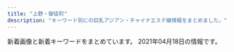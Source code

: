 ```yaml
---
title: "上野・御徒町"
description: "キーワード別にの巨乳アジアン・チャイナエステ嬢情報をまとめました。"
---
```


新着画像と新着キーワードをまとめています。
2021年04月18日の情報です。

<DmmAffiliateIns />
<KeywordTable
  shops={
    [
    {
        "keywords": {},
        "url": "http://lian-ai.work/",
        "station": "JR\u5fa1\u5f92\u753a\u99c5\u5317\u53e3",
        "img_links": [
            "http://lian-ai.work/images/1.jpg",
            "http://lian-ai.work/images/8.jpg",
            "http://lian-ai.work/images/head.jpg",
            "http://lian-ai.work/images/6.jpg",
            "http://lian-ai.work/images/5.jpg",
            "http://lian-ai.work/img/momoka1.jpg",
            "http://lian-ai.work/staff/momoka.jpg",
            "http://lian-ai.work/images/sys1.jpg",
            "http://lian-ai.work/img/akane1.jpg",
            "http://lian-ai.work/images/sys2.jpg",
            "http://lian-ai.work/img/mei1.jpg",
            "http://lian-ai.work/images/10.jpg",
            "http://lian-ai.work/staff/nari.jpg",
            "http://lian-ai.work/img/momo1.jpg",
            "http://lian-ai.work/images/tg.jpg",
            "http://lian-ai.work/staff/yuna.jpg",
            "http://lian-ai.work/images/rec2.jpg",
            "http://lian-ai.work/img/mirei1.jpg",
            "http://lian-ai.work/img/nari1.jpg",
            "http://lian-ai.work/images/interior_t.jpg",
            "http://lian-ai.work/img/yuna1.jpg",
            "http://lian-ai.work/images/int1.jpg",
            "http://lian-ai.work/img/miki1.jpg",
            "http://lian-ai.work/images/int2.jpg",
            "http://lian-ai.work/staff/miki.jpg",
            "http://lian-ai.work/staff/momo.jpg",
            "http://lian-ai.work/images/7.jpg",
            "http://lian-ai.work/images/4.jpg",
            "http://lian-ai.work/staff/mirei.jpg",
            "http://lian-ai.work/img/akina2.jpg",
            "http://lian-ai.work/img/an1.jpg",
            "http://lian-ai.work/images/3.jpg",
            "http://lian-ai.work/staff/akina.jpg",
            "http://lian-ai.work/img/akane2.jpg",
            "http://lian-ai.work/staff/mei.jpg",
            "http://lian-ai.work/images/9.jpg",
            "http://lian-ai.work/images/mobile.jpg",
            "http://lian-ai.work/images/ta.jpg",
            "http://lian-ai.work/img/akina1.jpg",
            "http://lian-ai.work/images/rec1.jpg",
            "http://lian-ai.work/staff/an.jpg",
            "http://lian-ai.work/images/staff_t.jpg",
            "http://lian-ai.work/staff/akane.jpg",
            "http://lian-ai.work/images/2.jpg"
        ],
        "name": "\u604b\u611b"
    },
    {
        "keywords": {},
        "img_links": [],
        "url": "https://re.uouono.com/",
        "station": "JR\u5fa1\u5f92\u753a\u99c5\u5317\u53e3",
        "name": "Dear -\u30c7\u30a3\u30a2-"
    },
    {
        "name": "CoCo-Arashi",
        "url": "https://cc-tokyo.xyz/",
        "keywords": {
            "84": 3,
            "85": 23,
            "87": 6,
            "86": 13,
            "83": 3
        },
        "img_links": [
            "https://cc-tokyo.xyz/images/magazine.jpg",
            "https://cc-tokyo.xyz/images/movie.jpg",
            "https://cc-tokyo.xyz/therapist/yui1.jpg",
            "https://cc-tokyo.xyz/therapist/saya1.jpg",
            "https://cc-tokyo.xyz/images/barLink.jpg",
            "https://cc-tokyo.xyz/therapist/comingSoon.jpg",
            "https://cc-tokyo.xyz/images/barSystem.jpg",
            "https://cc-tokyo.xyz/therapist/yanyan1.jpg",
            "https://cc-tokyo.xyz/therapist/emi1.jpg",
            "https://cc-tokyo.xyz/images/barInfo.jpg",
            "https://cc-tokyo.xyz/therapist/yuri1.jpg",
            "https://cc-tokyo.xyz/therapist/mai1.jpg",
            "https://cc-tokyo.xyz/therapist/minami1.jpg",
            "https://cc-tokyo.xyz/banner/468x60.jpg",
            "https://cc-tokyo.xyz/therapist/mari1.jpg",
            "https://cc-tokyo.xyz/therapist/moe1.jpg",
            "https://cc-tokyo.xyz/images/barProfile.jpg",
            "https://cc-tokyo.xyz/images/concept.jpg",
            "https://cc-tokyo.xyz/images/coverGirlText.png",
            "http://www.a-side.com/ad/koko/include/banner/koko_200x40.png",
            "https://cc-tokyo.xyz/therapist/momoka1.jpg",
            "https://cc-tokyo.xyz/banner/88x31.jpg",
            "https://cc-tokyo.xyz/room/1.jpg",
            "https://cc-tokyo.xyz/therapist/yuyu1.jpg",
            "https://cc-tokyo.xyz/images/indexMap.jpg",
            "https://cc-tokyo.xyz/images/mobile.jpg",
            "https://cc-tokyo.xyz/images/barTherapist.jpg",
            "https://cc-tokyo.xyz/images/barAccess.jpg",
            "https://cc-tokyo.xyz/therapist/hinako1.jpg"
        ],
        "station": "\u4e0a\u91ce\u99c5\u5e83\u5c0f\u8def\u53e3"
    },
    {
        "url": "http://yura-kunitachi.xyz/",
        "station": "\u7530\u539f\u753a\u99c5\u30a8\u30ec\u30d9\u30fc\u30bf\u30fc\u53e3",
        "name": "Rei",
        "img_links": [
            "http://yura-kunitachi.xyz/_src/53513961/wechatimg97.jpg",
            "http://yura-kunitachi.xyz/_src/53513935/wechatimg92.jpg",
            "http://yura-kunitachi.xyz/_src/53972968/wechatimg91.jpg",
            "http://yura-kunitachi.xyz/_src/53513933/wechatimg90.jpg",
            "http://yura-kunitachi.xyz/_src/53513967/xxl_44c52558b2be4d61a2f879da7d157c31.jpg",
            "http://yura-kunitachi.xyz/_src/53513931/wechatimg89.jpg",
            "http://yura-kunitachi.xyz/_src/53513949/navi_04.png",
            "http://yura-kunitachi.xyz/_src/53513947/navi_03.png",
            "http://yura-kunitachi.xyz/_src/53513945/navi_02.png",
            "http://yura-kunitachi.xyz/_src/53513955/cam.jpg",
            "http://yura-kunitachi.xyz/_src/53513951/navi_05.png",
            "http://yura-kunitachi.xyz/_src/53513963/wechatimg102.jpg",
            "http://yura-kunitachi.xyz/_src/53513910/5f5316158ec7f0d0727854410a5be46303a324b1fef3ef0de82fa8c4fe0f59d4.jpg",
            "http://yura-kunitachi.xyz/_src/53513942/3da7d3dc6ee4f2d3861295bdb20452b671deb86c6f4e442ebce1715dc06eb99e.jpg",
            "http://yura-kunitachi.xyz/_src/53513929/wechatimg93.jpg",
            "http://yura-kunitachi.xyz/_src/53513957/wechatimg229.jpg",
            "http://yura-kunitachi.xyz/_src/53513943/navi_01.png",
            "http://yura-kunitachi.xyz/_src/53513965/wechatimg81_20210306210100439.jpg",
            "http://yura-kunitachi.xyz/_src/53513925/wechatimg8.jpg",
            "http://yura-kunitachi.xyz/_src/53513953/navi_06.png",
            "http://yura-kunitachi.xyz/_src/53513959/137080-osd41m-772.jpg"
        ],
        "keywords": {}
    },
    {
        "url": "http://estelaspa.com/",
        "station": "JR\u5fa1\u5f92\u753a\u99c5\u5317\u53e3",
        "keywords": {
            "C": 7
        },
        "name": "Estela SPA\uff5e\u30a8\u30b9\u30c6\u30e9\u30b9\u30d1",
        "img_links": [
            "http://estelaspa.com/img/rmenu/staff_off.png",
            "http://estelaspa.com/img/system/2.jpg",
            "http://estelaspa.com/img/system/4.jpg",
            "http://estelaspa.com/img/room/1.png",
            "http://estelaspa.com/img/system/etc.jpg",
            "http://estelaspa.com/img/rmenu/call_off.png",
            "http://estelaspa.com/uploaded/girlinfo/14/G1_14_2.jpg",
            "http://estelaspa.com/uploaded/news/201201035405.jpg",
            "http://estelaspa.com/img/access/key.jpg",
            "http://estelaspa.com/img/system/3.jpg",
            "http://estelaspa.com/img/corona.png",
            "http://estelaspa.com/img/system/card.jpg",
            "http://estelaspa.com/uploaded/girlinfo/12/G1_12_2.jpg",
            "http://img.es-navi.com/img/link/banners/s/000002.png",
            "http://estelaspa.com/img/rmenu/top_off.png",
            "http://estelaspa.com/img/photo_button.png",
            "http://estelaspa.com/uploaded/girlinfo/16/G2_16_3.jpg",
            "http://estelaspa.com/img/fmenu/call_off.png",
            "http://estelaspa.com/img/google_button.png",
            "http://estelaspa.com/uploaded/girlinfo/13/G1_13_2.jpg",
            "http://estelaspa.com/uploaded/girlinfo/9/G2_9_3.jpg"
        ]
    },
    {
        "name": "yoyo20\u30fbyoyo\u306f\u305f\u3061",
        "keywords": {
            "89": 14,
            "E": 14,
            "C": 70,
            "D": 56,
            "88": 42,
            "85": 14,
            "87": 28,
            "83": 14,
            "82": 14,
            "86": 14
        },
        "station": "\u6d45\u8349\u99c5A1\u51fa\u53e3",
        "url": "http://rlx-sln.com/",
        "img_links": [
            "http://rlx-sln.com/media/sites/9/elementor/thumbs/1-p4vcrlv2finn449ne6byim640z9bbb7vivbo1tjge0.jpg",
            "http://rlx-sln.com/media/sites/9/2021/04/1.jpg",
            "http://rlx-sln.com/media/sites/9/elementor/thumbs/2-p4vcs2s5ujasx3l2ndn8rhwepwxx5v31l72eosuda0.jpg",
            "http://rlx-sln.com/media/sites/9/elementor/thumbs/3-p4vcsirf2pwoegxv22jwfvv8tgr5spuhbe5nui6oc8.jpg",
            "http://rlx-sln.com/media/sites/9/2021/03/2.jpg",
            "http://rlx-sln.com/media/sites/9/2021/03/3.jpg",
            "http://rlx-sln.com/media/sites/9/2021/03/1.jpg",
            "http://rlx-sln.com/media/sites/9/2021/03/flash2.jpg",
            "http://rlx-sln.com/media/sites/9/2021/03/flash1.jpg",
            "http://rlx-sln.com/media/sites/9/2020/07/top-1.jpg"
        ]
    },
    {
        "url": "http://esthe-massage.black/",
        "name": "\u30ab\u30eb\u30de\u30ea\u30be\u30fc\u30c8\uff06\u30b9\u30d1",
        "keywords": {
            "82": 30,
            "E": 4,
            "C": 4,
            "84": 8,
            "D": 16,
            "89": 4
        },
        "station": "JR\u5fa1\u5f92\u753a\u99c5\u5357\u53e3",
        "img_links": [
            "http://esthe-massage.black/images/qr.jpg",
            "http://esthe-massage.black/images/index_an_04.jpg",
            "http://esthe-massage.black/images/index_bn_01.jpg",
            "http://esthe-massage.black/images/sta5.jpg",
            "http://esthe-massage.black/images/tit1.png",
            "http://esthe-massage.black/images/index_an_02.jpg",
            "http://esthe-massage.black/images/footer.jpg",
            "http://esthe-massage.black/images/index_bn_02.jpg",
            "http://esthe-massage.black/images/cg2.jpg",
            "http://esthe-massage.black/images/cg4.jpg",
            "http://esthe-massage.black/images/sta8.jpg",
            "http://esthe-massage.black/images/sta12.jpg",
            "http://esthe-massage.black/images/cg3.jpg",
            "http://esthe-massage.black/images/sta6.jpg",
            "http://esthe-massage.black/images/index_an_01.jpg",
            "http://esthe-massage.black/images/top.jpg",
            "http://esthe-massage.black/images/sta1.jpg",
            "http://esthe-massage.black/images/tit4.png",
            "http://esthe-massage.black/images/index_bn_05.jpg",
            "http://esthe-massage.black/images/sta2.jpg",
            "http://esthe-massage.black/images/tit5.png",
            "http://esthe-massage.black/images/cg10.jpg",
            "http://esthe-massage.black/images/cg1.jpg",
            "http://esthe-massage.black/images/cg7.jpg",
            "http://esthe-massage.black/images/sta3.jpg",
            "http://esthe-massage.black/images/sta7.jpg",
            "http://esthe-massage.black/images/index_an_03.jpg",
            "http://esthe-massage.black/images/cg11.jpg",
            "http://esthe-massage.black/images/sta10.jpg",
            "http://esthe-massage.black/images/te.png",
            "http://esthe-massage.black/images/index_an_05.jpg",
            "http://esthe-massage.black/images/index_bn_06.jpg",
            "http://esthe-massage.black/images/cg5.jpg",
            "http://esthe-massage.black/images/index_an_06.jpg",
            "http://esthe-massage.black/images/acc.jpg",
            "http://esthe-massage.black/images/sys01.jpg",
            "http://esthe-massage.black/images/cg12.jpg",
            "http://esthe-massage.black/images/link_3.jpg",
            "http://esthe-massage.black/images/sta11.jpg",
            "http://esthe-massage.black/images/index_bn_03.jpg",
            "http://esthe-massage.black/images/sys03.jpg",
            "http://esthe-massage.black/images/cg8.jpg",
            "http://esthe-massage.black/images/cg6.jpg",
            "http://esthe-massage.black/images/sys02.jpg",
            "http://cdn.dino-es.com/images/logo/88x31DinoEs.png",
            "http://esthe-massage.black/images/tit2.png"
        ]
    },
    {
        "station": "JR\u5fa1\u5f92\u753a\u99c5\u5357\u53e3",
        "img_links": [
            "https://jouga.info/staffPhoto/s20210415213823.jpg",
            "https://jouga.info/staffPhoto/s20210326192505.jpg",
            "https://jouga.info/staffPhoto/s20210416161316.jpg",
            "https://jouga.info/js/sliderLine/slide_prev.png",
            "https://jouga.info/js/sliderLine/slide_next.png",
            "https://jouga.info/staffPhoto/b20210415213823.jpg",
            "https://jouga.info/staffPhoto/b20210410163913.jpg",
            "https://jouga.info/images/returnBtn.png",
            "https://jouga.info/uploadfiles/images/campaignJougaInfo.jpg",
            "https://jouga.info/staffPhoto/b20210322204440.jpg",
            "https://jouga.info/staffPhoto/s20210326192014.jpg",
            "https://jouga.info/staffPhoto/s20210327041944.jpg",
            "https://jouga.info/staffPhoto/s20210415212610.jpg",
            "https://jouga.info/staffPhoto/s20210322204440.jpg",
            "https://jouga.info/staffPhoto/b20210415212610.jpg",
            "https://jouga.info/staffPhoto/b20210327040752.jpg",
            "https://jouga.info/staffPhoto/b20210326192505.jpg",
            "https://jouga.info/staffPhoto/s20210327034703.jpg",
            "https://jouga.info/staffPhoto/s20210326170220.jpg",
            "https://jouga.info/staffPhoto/b20210327041944.jpg",
            "https://jouga.info/staffPhoto/s20210410163936.jpg",
            "https://jouga.info/staffPhoto/b20210326192014.jpg",
            "https://jouga.info/staffPhoto/b20210406174129.jpg",
            "https://jouga.info/staffPhoto/b20210326170220.jpg",
            "https://jouga.info/images/mobile.jpg",
            "https://jouga.info/images/store/02.jpg",
            "https://jouga.info/staffPhoto/s20210326192206.jpg",
            "https://jouga.info/staffPhoto/b20210326192206.jpg",
            "https://jouga.info/images/store/03.jpg",
            "https://jouga.info/staffPhoto/s20210406174129.jpg",
            "https://jouga.info/staffPhoto/b20210327034703.jpg",
            "https://jouga.info/staffPhoto/b20210416161316.jpg",
            "https://jouga.info/staffPhoto/b20210410163936.jpg",
            "https://jouga.info/staffPhoto/s20210410163913.jpg",
            "https://jouga.info/images/store/01.jpg",
            "https://jouga.info/images/line.jpg",
            "https://jouga.info/images/store/04.jpg",
            "https://jouga.info/staffPhoto/s20210327040752.jpg"
        ],
        "keywords": {
            "D": 1,
            "86": 3,
            "85": 5,
            "88": 1
        },
        "url": "https://jouga.info/",
        "name": "\u5ae6\u5a25\uff5eJOGA\uff5e"
    },
    {
        "name": "ZOEY \u30be\u30fc\u30a4",
        "station": "JR\u5fa1\u5f92\u753a\u99c5\u5357\u53e3",
        "keywords": {},
        "url": "http://zoey.mssg.jp",
        "img_links": [
            "http://zoey.mssg.jp/images/top/top_03.jpg",
            "http://zoey.mssg.jp/images/home/top.jpg",
            "http://zoey.mssg.jp/images/top/top_05.jpg",
            "http://zoey.mssg.jp/images/top/top_01.jpg",
            "http://zoey.mssg.jp/images/top/top_02.jpg",
            "http://zoey.mssg.jp/images/top/top_04.jpg",
            "http://zoey.mssg.jp/images/page_top.png",
            "http://zoey.mssg.jp/images/top/top_08.png",
            "http://zoey.mssg.jp/images/staff_image/staf_010a.jpg",
            "http://zoey.mssg.jp/images/top/top_06.jpg"
        ]
    },
    {
        "url": "http://smile.ests.jp/",
        "img_links": [],
        "name": "\u30b9\u30de\u30a4\u30eb",
        "station": "JR\u5fa1\u5f92\u753a\u99c5\u5357\u53e3",
        "keywords": {}
    },
    {
        "name": "\u6708\u591c",
        "keywords": {
            "C": 2,
            "89": 1,
            "D": 4,
            "87": 1,
            "86": 2,
            "85": 1,
            "E": 6,
            "88": 1
        },
        "img_links": [
            "http://www.rosa-es.info/staff/yuri1.jpg",
            "http://www.rosa-es.info/staff/koko1.jpg",
            "http://www.rosa-es.info/staff/koko.jpg",
            "http://www.rosa-es.info/staff/koko2.jpg",
            "http://www.rosa-es.info/staff/nana2.jpg",
            "http://www.rosa-es.info/staff/yuri.jpg",
            "http://www.rosa-es.info/img/pic/slide_2.jpg",
            "http://www.rosa-es.info/staff/nana.jpg",
            "http://www.rosa-es.info/staff/rara2.jpg",
            "http://www.rosa-es.info/staff/yumi.jpg",
            "http://www.rosa-es.info/staff/yuki.jpg",
            "http://www.rosa-es.info/staff/yumi2.jpg",
            "http://www.rosa-es.info/staff/yuri2.jpg",
            "http://www.rosa-es.info/staff/rara.jpg",
            "http://www.rosa-es.info/img/pic/int4.jpg",
            "http://www.rosa-es.info/img/loader.png",
            "http://www.rosa-es.info/img/pic/int3.jpg",
            "http://www.rosa-es.info/img/pic/slide_1.jpg",
            "http://www.rosa-es.info/staff/nana1.jpg",
            "http://www.rosa-es.info/staff/yuki2.jpg",
            "http://www.rosa-es.info/img/pic/int1.jpg",
            "http://www.rosa-es.info/img/pic/int2.jpg",
            "http://www.rosa-es.info/staff/rara1.jpg",
            "http://www.rosa-es.info/staff/yumi1.jpg",
            "http://www.rosa-es.info/staff/yuki1.jpg"
        ],
        "url": "http://www.rosa-es.info/",
        "station": "JR\u4e0a\u91ce\u99c5\u6d45\u8349\u53e3"
    },
    {
        "station": "JR\u5fa1\u5f92\u753a\u99c5\u5317\u53e3",
        "name": "\u7652\u3057\u5c4b",
        "url": "https://u-este.com/",
        "keywords": {},
        "img_links": []
    },
    {
        "station": "\u6d45\u8349\u99c5",
        "keywords": {
            "86": 2,
            "87": 1,
            "C": 1,
            "D": 2
        },
        "url": "http://www.iyashinoie.mensest.com/",
        "img_links": [
            "http://www.iyashinoie.mensest.com/files/002.jpg",
            "http://www.iyashinoie.mensest.com/img/stt.jpg",
            "http://www.iyashinoie.mensest.com/files/003.jpg",
            "http://www.iyashinoie.mensest.com/img/nav-002.png",
            "http://www.iyashinoie.mensest.com/img/nav-005.png",
            "http://www.iyashinoie.mensest.com/img/nav-006.png",
            "http://www.iyashinoie.mensest.com/img/nav-004.png",
            "http://www.iyashinoie.mensest.com/img/stb.jpg",
            "http://www.iyashinoie.mensest.com/img/tel.png",
            "http://www.iyashinoie.mensest.com/img/top01.png",
            "http://www.iyashinoie.mensest.com/img/nav-001.png",
            "http://www.iyashinoie.mensest.com/files/001.jpg",
            "http://www.iyashinoie.mensest.com/img/nav-003.png"
        ],
        "name": "\u7652\u3057\u306e\u5bb6"
    },
    {
        "station": "JR\u5fa1\u5f92\u753a\u99c5\u5357\u53e3",
        "keywords": {
            "96": 1,
            "82": 1,
            "80": 1,
            "85": 1
        },
        "img_links": [
            "http://miel.site/_src/40140461/cam2.png",
            "http://miel.site/_src/36895479/0bb834c5e1d56a0e10627c891433859.jpg",
            "http://miel.site/_src/32618650/wechatimg47.jpg",
            "http://miel.site/_src/29005260/news.png",
            "http://miel.site/_src/32851154/10.pic.jpg",
            "http://miel.site/_src/38472503/wechatimg213.jpg",
            "http://miel.site/_src/36891852/0bb834c5e1d56a0e10627c891433859.jpg",
            "http://miel.site/_src/46102608/fbe435955084a9c8c2e02b3bb62d2ef.jpg",
            "http://miel.site/_src/29005355/wechatimg47.jpg",
            "http://miel.site/_src/29005361/wechatimg47.jpg",
            "http://miel.site/_src/38481438/wechatimg213.jpg",
            "http://miel.site/_src/29005360/wechatimg47.jpg",
            "http://miel.site/_src/29005344/_dsf6125.jpg",
            "http://miel.site/_src/29005339/img20170112114741767461.png",
            "http://miel.site/_src/29312033/wechatimg44.jpg",
            "http://miel.site/_src/29005247/index_09.png",
            "http://miel.site/_src/46102614/wechatimg176_20200107153650427.jpg",
            "http://miel.site/_src/34912881/afb69b6314ccce2e8e5cad415547196_20191220104044273.jpg",
            "http://miel.site/_src/29310698/_dsf6119.jpg",
            "http://miel.site/_src/29311234/_dsf6133.jpg",
            "http://miel.site/_src/46102613/e3d9317697b9310640e097934adfc99.jpg",
            "http://miel.site/_src/46102607/fbe435955084a9c8c2e02b3bb62d2ef.jpg",
            "http://miel.site/_src/29312035/wechatimg43.jpg",
            "http://miel.site/_src/34912875/afb69b6314ccce2e8e5cad415547196_20191220104044273.jpg",
            "http://miel.site/_src/29005342/cam2.png",
            "http://miel.site/_src/29005337/_dsf6119.jpg",
            "http://miel.site/_src/29510474/_dsf6125.jpg",
            "http://miel.site/_src/36895485/52ab8d55af50aceb629a82f4d4e7387.jpg",
            "http://miel.site/_src/29005371/smartselect_20190619-130437_wechat.jpg",
            "http://miel.site/_src/29005377/smartselect_20190619-130437_wechat.jpg",
            "http://miel.site/_src/36895484/52ab8d55af50aceb629a82f4d4e7387.jpg",
            "http://miel.site/_src/33382135/smartselect_20190619-130437_wechat.jpg",
            "http://miel.site/_src/29005343/_dsf6130.jpg",
            "http://miel.site/_src/36873111/_igp4288.jpg",
            "http://miel.site/_src/29339297/img20190123185245900589.png",
            "http://miel.site/_src/38481445/wechatimg177.jpg",
            "http://miel.site/_src/29227656/_dsf6136.jpg",
            "http://miel.site/_src/29005244/tel.png",
            "http://miel.site/_src/29005243/tel.png",
            "http://miel.site/_src/29339021/_msk7930.jpg",
            "http://miel.site/_src/34912876/afb69b6314ccce2e8e5cad415547196_20191220104044273.jpg",
            "http://miel.site/_src/29005265/mobile.png",
            "http://miel.site/_src/29005262/img20191121221515045946.png",
            "http://miel.site/_src/29311235/_dsf6135.jpg",
            "http://miel.site/_src/29005376/smartselect_20190619-130437_wechat.jpg",
            "http://miel.site/_src/29005319/sign.png",
            "http://miel.site/_src/29311236/_dsf6136.jpg",
            "http://miel.site/_src/29310699/_dsf6130.jpg"
        ],
        "name": "\u30a8\u30f3\u30b8\u30a7\u30eb",
        "url": "http://miel.site"
    },
    {
        "keywords": {
            "C": 1
        },
        "name": "\u30b9\u30d1 \u30a2\u30e2\u30fc\u30ec",
        "station": "JR\u5fa1\u5f92\u753a\u99c5\u5317\u53e3",
        "url": "http://spa-amore.info/",
        "img_links": [
            "http://spa-amore.info/uploads/rubyes/2017/02/bnr_side_05.png",
            "http://spa-amore.info/uploads/rubyes/2018/06/img_6526de79a84e589afe69cac1.jpg",
            "http://spa-amore.info/uploads/rubyes/2019/07/img_4390.jpg",
            "http://spa-amore.info/uploads/rubyes/2019/12/img_3765.jpg",
            "http://spa-amore.info/uploads/rubyes/2017/02/wifi.jpg",
            "http://spa-amore.info/uploads/rubyes/2020/11/img_6654.jpg",
            "http://spa-amore.info/uploads/rubyes/2018/06/img_6517de79a84e589afe69cac1.jpg",
            "http://spa-amore.info/uploads/rubyes/2017/02/bnr_side_01.png",
            "http://spa-amore.info/uploads/rubyes/2019/12/img_3766.jpg",
            "http://spa-amore.info/uploads/rubyes/2017/02/img_info_06.png",
            "http://spa-amore.info/uploads/rubyes/2017/02/icon_flower.png",
            "http://spa-amore.info/uploads/rubyes/2017/02/img_info_02.png",
            "http://spa-amore.info/uploads/rubyes/2020/12/img_6829.jpg",
            "http://spa-amore.info/uploads/rubyes/2017/02/treatment.png",
            "http://spa-amore.info/uploads/rubyes/2018/06/tel.jpg",
            "http://spa-amore.info/uploads/rubyes/2020/01/img_5610-1919x2560.jpg",
            "http://spa-amore.info/uploads/rubyes/2017/03/img_bnr_concept.png",
            "http://spa-amore.info/uploads/rubyes/2020/11/img_6655.jpg",
            "http://spa-amore.info/uploads/rubyes/2017/02/subvisual_enquete.png",
            "http://spa-amore.info/uploads/rubyes/images/p01.png",
            "http://spa-amore.info/uploads/rubyes/2019/10/img_4995.jpg",
            "http://spa-amore.info/uploads/rubyes/2017/02/img_info_03.png",
            "http://spa-amore.info/uploads/rubyes/2020/05/img_4838.jpg",
            "http://spa-amore.info/uploads/rubyes/2017/02/subvisual_info.png",
            "http://spa-amore.info/uploads/rubyes/2019/12/img_3763.jpg",
            "http://spa-amore.info/uploads/rubyes/images/subvisual_staff.png",
            "http://spa-amore.info/uploads/rubyes/2017/02/subvisual_link-1000x144.png",
            "http://spa-amore.info/uploads/rubyes/2017/02/img_info_01.png",
            "http://spa-amore.info/uploads/rubyes/2017/02/btn_top_01.png",
            "http://spa-amore.info/uploads/rubyes/2019/03/img_35011.jpg",
            "http://spa-amore.info/uploads/rubyes/2017/02/bnr_side_03.png",
            "http://spa-amore.info/uploads/rubyes/2017/02/bnr_side_credit.png",
            "http://spa-amore.info/uploads/rubyes/images/no-photo.jpg",
            "http://spa-amore.info/uploads/rubyes/2018/11/img_2998.png",
            "http://spa-amore.info/uploads/rubyes/2018/12/ad-7z8-s.png",
            "http://spa-amore.info/uploads/rubyes/2017/02/btn_top_03.png",
            "http://spa-amore.info/uploads/rubyes/2017/02/btn_top_02.png",
            "http://spa-amore.info/uploads/rubyes/2020/03/lili.jpeg",
            "http://spa-amore.info/uploads/rubyes/2018/06/bnr_side_041.png",
            "http://spa-amore.info/uploads/rubyes/2019/03/img_35012.jpg",
            "http://spa-amore.info/uploads/rubyes/2019/10/img_5017.jpg",
            "http://spa-amore.info/uploads/rubyes/images/icon_flower.png",
            "http://spa-amore.info/uploads/rubyes/2017/02/img_info_05.png",
            "http://spa-amore.info/uploads/rubyes/2018/06/wechatimg111.jpeg",
            "http://spa-amore.info/uploads/rubyes/2018/12/ad_7z8_720.png",
            "http://spa-amore.info/\thttp:/spa-amore.info/uploads/rubyes/2019/03/ivent2.jpeg",
            "http://spa-amore.info/uploads/rubyes/2019/04/img_3767.jpg",
            "http://spa-amore.info/uploads/rubyes/2019/10/img_4997.jpg",
            "http://spa-amore.info/uploads/rubyes/2018/06/img_6484de79a84e589afe69cac1.jpg",
            "http://spa-amore.info/uploads/rubyes/2019/04/img_3768.jpg",
            "http://spa-amore.info/uploads/rubyes/2017/02/bnr_side_02.png",
            "http://spa-amore.info/uploads/rubyes/2017/02/subvisual_link.png",
            "http://spa-amore.info/uploads/rubyes/2017/02/subvisual_contact.png",
            "http://spa-amore.info/uploads/rubyes/2017/02/img_info_04.png",
            "http://spa-amore.info/uploads/rubyes/2018/06/img_6509de79a84e589afe69cac1.jpg",
            "http://spa-amore.info/uploads/rubyes/2017/02/subvisual_qa.png",
            "http://spa-amore.info/uploads/rubyes/2019/12/img_3761.jpg",
            "http://spa-amore.info/uploads/rubyes/2017/02/subvisual_magazine.png",
            "http://spa-amore.info/uploads/rubyes/2017/02/subvisual_reserve.png"
        ]
    },
    {
        "img_links": [
            "http://es-en.info/img/yuki1.jpg",
            "http://es-en.info/img/yuyu.jpg",
            "http://es-en.info/images/12.jpg",
            "http://es-en.info/images/info.png",
            "http://es-en.info/sp/images/head.jpg",
            "http://es-en.info/sp/images/pc.jpg",
            "http://es-en.info/images/rem.jpg",
            "http://es-en.info/img/yuki.jpg",
            "http://es-en.info/img/zb.jpg",
            "http://es-en.info/sp/staff/natumi.jpg",
            "http://es-en.info/sp/images/rec1.png",
            "http://es-en.info/img/yuyu1.jpg",
            "http://es-en.info/img/natumi1.jpg",
            "http://es-en.info/sp/images/sys2.jpg",
            "http://es-en.info/sp/images/sisu_t.jpg",
            "http://es-en.info/sp/images/sisu.png",
            "http://es-en.info/sp/menu/top.jpg",
            "http://es-en.info/sp/images/staff_t.png",
            "http://es-en.info/images/mobile.jpg",
            "http://es-en.info/images/staff_t.jpg",
            "http://es-en.info/images/interior_t.jpg",
            "http://es-en.info/sp/images/rec3.png",
            "http://es-en.info/images/7.jpg",
            "http://es-en.info/sp/staff/yuyu.jpg",
            "http://es-en.info/sp/images/sys4.png",
            "http://es-en.info/images/9.jpg",
            "http://es-en.info/sp/menu/interior.jpg",
            "http://es-en.info/img/natumi.jpg",
            "http://es-en.info/sp/img/yuyu1.jpg",
            "http://es-en.info/sp/img/yuki1.jpg",
            "http://es-en.info/sp/images/tel.jpg",
            "http://es-en.info/images/sys1.png",
            "http://es-en.info/sp/images/int2.jpg",
            "http://es-en.info/sp/images/int1.jpg",
            "http://es-en.info/sp/images/footer.jpg",
            "http://es-en.info/images/interior.png",
            "http://es-en.info/sp/img/natumi1.jpg",
            "http://es-en.info/sp/images/interior_t.png",
            "http://es-en.info/sp/menu/staff.jpg",
            "http://es-en.info/sp/images/top.jpg",
            "http://es-en.info/sp/images/newsb.png",
            "http://es-en.info/sp/images/sys3.jpg",
            "http://es-en.info/sp/images/rec2.png",
            "http://es-en.info/images/head.jpg",
            "http://es-en.info/sp/images/time.png",
            "http://es-en.info/sp/images/int3.jpg",
            "http://es-en.info/sp/staff/yuki.jpg",
            "http://es-en.info/sp/images/topgirl.jpg",
            "http://es-en.info/sp/images/sys1.jpg",
            "http://es-en.info/sp/images/news.jpg",
            "http://es-en.info/sp/images/int1.png",
            "http://es-en.info/images/sm.jpg",
            "http://es-en.info/sp/images/ac1.jpg",
            "http://es-en.info/images/news.jpg"
        ],
        "url": "http://es-en.info/",
        "name": "\u5b89\u5fc3\u5802",
        "keywords": {
            "87": 1
        },
        "station": "JR\u5fa1\u5f92\u753a\u99c5\u5357\u53e3"
    },
    {
        "station": "JR\u5fa1\u5f92\u753a\u99c5\u5317\u53e3",
        "img_links": [
            "http://www.yumenokoi.masg.info/images/b-online.png",
            "http://www.yumenokoi.masg.info/files/010-02.jpg",
            "http://www.yumenokoi.masg.info/images/service/s01.jpg",
            "http://www.yumenokoi.masg.info/files/009-02.jpg",
            "http://www.yumenokoi.masg.info/files/015-02.jpg",
            "http://www.yumenokoi.masg.info/files/015.jpg",
            "http://www.yumenokoi.masg.info/files/009.jpg",
            "http://www.yumenokoi.masg.info/images/slider-img002.jpg",
            "http://www.yumenokoi.masg.info/files/010.jpg",
            "http://www.yumenokoi.masg.info/files/011.jpg",
            "http://www.yumenokoi.masg.info/files/018.jpg",
            "http://www.yumenokoi.masg.info/files/023-02.jpg",
            "http://www.yumenokoi.masg.info/files/025-02.jpg",
            "http://www.yumenokoi.masg.info/files/002-02.jpg",
            "http://www.yumenokoi.masg.info/files/017.jpg",
            "http://www.yumenokoi.masg.info/images/tel2.png",
            "http://www.yumenokoi.masg.info/files/008.jpg",
            "http://www.yumenokoi.masg.info/images/service/s02.jpg",
            "http://www.yumenokoi.masg.info/files/016-02.jpg",
            "http://www.yumenokoi.masg.info/files/018-02.jpg",
            "http://www.yumenokoi.masg.info/files/024.jpg",
            "http://www.yumenokoi.masg.info/images/service/s06.jpg",
            "http://www.yumenokoi.masg.info/files/024-02.jpg",
            "http://www.yumenokoi.masg.info/images/rsubt4.png",
            "http://www.yumenokoi.masg.info/images/b-tel.png",
            "http://www.yumenokoi.masg.info/photo_news/upimg/62718604587c46ab8f_0.jpg",
            "http://www.yumenokoi.masg.info/files/006-02.jpg",
            "http://www.yumenokoi.masg.info/images/slider-img001.jpg",
            "http://www.yumenokoi.masg.info/files/021.jpg",
            "http://www.yumenokoi.masg.info/images/rsubt5.png",
            "http://www.yumenokoi.masg.info/files/008-02.jpg",
            "http://www.yumenokoi.masg.info/files/023.jpg",
            "http://www.yumenokoi.masg.info/files/017-02.jpg",
            "http://www.yumenokoi.masg.info/images/m1.jpg",
            "http://www.yumenokoi.masg.info/files/021-02.jpg",
            "http://www.yumenokoi.masg.info/images/m2.jpg",
            "http://www.yumenokoi.masg.info/files/026-02.jpg",
            "http://www.yumenokoi.masg.info/files/016.jpg",
            "http://www.yumenokoi.masg.info/images/rsubt3.png",
            "http://www.yumenokoi.masg.info/images/m6.jpg",
            "http://www.yumenokoi.masg.info/images/m3.jpg",
            "http://www.yumenokoi.masg.info/images/rsubt1.png",
            "http://www.yumenokoi.masg.info/files/002.jpg",
            "http://www.yumenokoi.masg.info/photo_news/upimg/72260604eeb32e10a4_0.jpg",
            "http://www.yumenokoi.masg.info/images/service/s05.jpg",
            "http://www.yumenokoi.masg.info/files/025.jpg",
            "http://www.yumenokoi.masg.info/files/026.jpg",
            "http://www.yumenokoi.masg.info/images/service/s03.jpg",
            "http://www.yumenokoi.masg.info/images/rsubt2.png",
            "http://www.yumenokoi.masg.info/files/006.jpg",
            "http://www.yumenokoi.masg.info/images/rsubt7.png",
            "http://www.yumenokoi.masg.info/images/m4.jpg",
            "http://www.yumenokoi.masg.info/images/rsubt6.png",
            "http://www.yumenokoi.masg.info/files/011-02.jpg",
            "http://www.yumenokoi.masg.info/images/service/s04.jpg"
        ],
        "url": "http://www.yumenokoi.masg.info/",
        "name": "\u5922\u306e\u604b",
        "keywords": {
            "C": 5,
            "G": 24,
            "F": 6,
            "86": 29,
            "87": 35,
            "88": 24,
            "D": 53
        }
    },
    {
        "img_links": [
            "http://www.cocogarden.link/images/mobile.jpg",
            "http://www.cocogarden.link/files/037.jpg",
            "http://www.cocogarden.link/files/088.jpg",
            "http://www.cocogarden.link/files/076-02.jpg",
            "http://www.cocogarden.link/files/058-02.jpg",
            "http://www.cocogarden.link/files/059-02.jpg",
            "http://www.cocogarden.link/files/086-03.jpg",
            "http://www.cocogarden.link/files/075-02.jpg",
            "http://www.cocogarden.link/files/088-02.jpg",
            "http://www.cocogarden.link/files/072.jpg",
            "http://www.cocogarden.link/files/076-03.jpg",
            "http://www.cocogarden.link/images/s_pick.jpg",
            "http://www.cocogarden.link/files/059-03.jpg",
            "http://www.cocogarden.link/images/1.jpg",
            "http://www.cocogarden.link/files/086-02.jpg",
            "http://www.cocogarden.link/images/top1.jpg",
            "http://www.cocogarden.link/files/037-03.jpg",
            "http://www.cocogarden.link/files/058-03.jpg",
            "http://www.cocogarden.link/images/top.jpg",
            "http://www.cocogarden.link/images/end1.png",
            "http://www.cocogarden.link/files/080.jpg",
            "http://www.cocogarden.link/images/nbj3.jpg",
            "http://www.cocogarden.link/files/075.jpg",
            "http://www.cocogarden.link/files/080-02.jpg",
            "http://www.cocogarden.link/images/s_staff.jpg",
            "http://www.cocogarden.link/files/058.jpg",
            "http://www.cocogarden.link/images/koko_200x40.png",
            "http://www.cocogarden.link/images/s_info.jpg",
            "http://www.cocogarden.link/files/059.jpg",
            "http://www.cocogarden.link/files/072-03.jpg",
            "http://www.cocogarden.link/files/075-03.jpg",
            "http://www.cocogarden.link/files/080-03.jpg",
            "http://www.cocogarden.link/files/072-02.jpg",
            "http://www.cocogarden.link/files/076.jpg",
            "http://www.cocogarden.link/files/037-02.jpg",
            "http://www.cocogarden.link/files/086.jpg",
            "http://www.cocogarden.link/files/088-03.jpg",
            "http://www.cocogarden.link/images/s_news.jpg"
        ],
        "station": "JR\u5fa1\u5f92\u753a\u99c5\u5317\u53e3",
        "url": "http://www.cocogarden.link/",
        "name": "COCO-GARDEN",
        "keywords": {
            "G": 6,
            "F": 2,
            "88": 8,
            "87": 8,
            "86": 2,
            "E": 2,
            "D": 8
        }
    },
    {
        "name": "\u30a2\u30ed\u30de\u30d7\u30eb\u30e1\u30ea\u30a2",
        "station": "JR\u5fa1\u5f92\u753a\u99c5\u5357\u53e3",
        "img_links": [
            "http://plumeria.mensest.work/media/sites/24/2021/03/1615634026-000.jpg",
            "http://plumeria.mensest.work/media/sites/24/2021/03/1615250116-050.jpg",
            "http://plumeria.mensest.work/media/sites/24/2021/03/1615514241-l.jpg",
            "http://plumeria.mensest.work/media/sites/24/2021/03/1615250789-030.jpg",
            "http://plumeria.mensest.work/media/sites/24/2021/03/1615172497-img_top01.jpg",
            "http://plumeria.mensest.work/media/sites/24/2021/03/1615518151-room4.jpg",
            "http://plumeria.mensest.work/media/sites/24/2021/03/1615518146-room1.jpg",
            "http://plumeria.mensest.work/media/sites/24/elementor/thumbs/1615175401-tel-p5co93la4p4p6nk8mkhx9c6z87iqimku8jn80095m4.png",
            "http://plumeria.mensest.work/media/sites/24/2021/03/1615251006-010.jpg",
            "http://plumeria.mensest.work/media/sites/24/2021/03/1615974727-n.png",
            "http://plumeria.mensest.work/media/sites/24/2021/03/1616730881-003.jpg",
            "http://plumeria.mensest.work/media/sites/24/2021/03/1615251116-070.jpg",
            "http://plumeria.mensest.work/media/sites/24/2021/03/1615250898-020.jpg",
            "http://plumeria.mensest.work/media/sites/24/2021/03/1616730353-002.jpg",
            "http://plumeria.mensest.work/media/sites/24/2021/03/1615518147-room2.jpg",
            "http://plumeria.mensest.work/media/sites/24/2021/03/1615514189-w.jpg",
            "http://plumeria.mensest.work/media/sites/24/2021/03/1615514231-t.jpg",
            "http://plumeria.mensest.work/media/sites/24/2021/03/1616730407-001.jpg",
            "http://plumeria.mensest.work/media/sites/24/2021/03/1615249989-060.jpg",
            "http://plumeria.mensest.work/media/sites/24/2021/03/1615769442-3000.png",
            "http://plumeria.mensest.work/media/sites/24/2021/03/1615518150-room3.jpg",
            "http://plumeria.mensest.work/media/sites/24/2021/03/1615250277-040.jpg",
            "http://plumeria.mensest.work/media/sites/24/2021/03/1615967448-koko_200x40.png"
        ],
        "url": "http://plumeria.mensest.work/",
        "keywords": {
            "F": 14,
            "D": 40,
            "G": 28,
            "C": 13,
            "E": 58
        }
    },
    {
        "img_links": [
            "http://mary.est-u.com/images/index_02.jpg",
            "http://mary.est-u.com/images/index_07.jpg",
            "http://mary.est-u.com/images/index_03.jpg",
            "http://mary.est-u.com/images/cc.jpg",
            "http://mary.est-u.com/images/2.jpg",
            "http://mary.est-u.com/images/s1.jpg",
            "http://mary.est-u.com/images/index_14.jpg",
            "http://mary.est-u.com/images/index_01.jpg"
        ],
        "url": "http://mary.est-u.com/",
        "name": "\u30e1\u30a2\u30ea\u30fc",
        "station": "JR\u4e0a\u91ce\u99c5\u5165\u8c37\u53e3",
        "keywords": {}
    },
    {
        "station": "JR\u5fa1\u5f92\u753a\u99c5\u5357\u53e3",
        "img_links": [
            "http://taiwan-resort.com/img/anna.png",
            "http://taiwan-resort.com/img/kasumi.jpg",
            "http://taiwan-resort.com/img/3kenon.png",
            "http://taiwan-resort.com/img/sara002.jpg",
            "http://taiwan-resort.com/img/honoka02.jpg",
            "http://taiwan-resort.com/img/head_img.png",
            "http://taiwan-resort.com/img/topbg02.jpg",
            "http://taiwan-resort.com/img/mami002.png",
            "http://taiwan-resort.com/img/pagetop.png",
            "http://taiwan-resort.com/img/2biore.png",
            "http://taiwan-resort.com/img/mask05.jpg",
            "http://taiwan-resort.com/img/1purazuma.png",
            "http://taiwan-resort.com/img/reina3.jpg",
            "http://taiwan-resort.com/img/yuki.jpg",
            "http://taiwan-resort.com/img/mask04.jpg",
            "http://taiwan-resort.com/img/4ugai.png",
            "http://taiwan-resort.com/img/mask02.jpg",
            "http://taiwan-resort.com/img/rei.jpg",
            "http://taiwan-resort.com/img/corona-2.jpg",
            "http://taiwan-resort.com/img/tel_img.png",
            "http://taiwan-resort.com/img/corona-5.jpg",
            "http://taiwan-resort.com/img/erika01.jpg",
            "http://taiwan-resort.com/img/emi001.jpg",
            "http://taiwan-resort.com/img/mask01.jpg",
            "http://taiwan-resort.com/img/mask03.jpg",
            "http://taiwan-resort.com/img/photo_01.jpg",
            "http://taiwan-resort.com/img/corona-4.jpg",
            "http://taiwan-resort.com/img/corona-3.jpg",
            "http://taiwan-resort.com/img/hina.jpg"
        ],
        "name": "\u53f0\u6e7e\u30ea\u30be\u30fc\u30c8",
        "url": "http://taiwan-resort.com/",
        "keywords": {}
    },
    {
        "station": "JR\u5fa1\u5f92\u753a\u99c5\u5357\u53e3",
        "img_links": [
            "https://moon-rabbit.info/staffPhoto/b20210416205502.jpg",
            "https://moon-rabbit.info/staffPhoto/b20210401213854.jpg",
            "https://moon-rabbit.info/images/store/01.jpg",
            "https://moon-rabbit.info/staffPhoto/b20210221135204.jpg",
            "https://moon-rabbit.info/staffPhoto/s20201026233537.jpg",
            "https://moon-rabbit.info/staffPhoto/s20201027011627.jpg",
            "https://moon-rabbit.info/staffPhoto/b20201213182803.jpg",
            "https://moon-rabbit.info/staffPhoto/b20210403124159.jpg",
            "https://moon-rabbit.info/staffPhoto/s20201027002208.jpg",
            "https://moon-rabbit.info/images/mobile.jpg",
            "https://moon-rabbit.info/staffPhoto/s20210406172509.jpg",
            "https://moon-rabbit.info/staffPhoto/s20210409144640.jpg",
            "https://moon-rabbit.info/staffPhoto/s20210221135204.jpg",
            "https://moon-rabbit.info/staffPhoto/b20210415212743.jpg",
            "https://moon-rabbit.info/staffPhoto/s20201027003115.jpg",
            "https://moon-rabbit.info/staffPhoto/b20201027011549.jpg",
            "https://moon-rabbit.info/staffPhoto/s20201026232438.jpg",
            "https://moon-rabbit.info/images/store/02.jpg",
            "https://moon-rabbit.info/images/store/03.jpg",
            "https://moon-rabbit.info/staffPhoto/s20201213182803.jpg",
            "https://moon-rabbit.info/staffPhoto/s20201026233328.jpg",
            "https://moon-rabbit.info/js/sliderLine/slide_prev.png",
            "https://moon-rabbit.info/staffPhoto/s20201027004342.jpg",
            "https://moon-rabbit.info/staffPhoto/s20210326172946.jpg",
            "https://moon-rabbit.info/uploadfiles/images/campaignMoonRabbitInfo.jpg",
            "https://moon-rabbit.info/staffPhoto/b20201027004342.jpg",
            "https://moon-rabbit.info/staffPhoto/s20210401213854.jpg",
            "https://moon-rabbit.info/images/store/04.jpg",
            "https://moon-rabbit.info/images/returnBtn.png",
            "https://moon-rabbit.info/staffPhoto/s20210416205502.jpg",
            "https://moon-rabbit.info/staffPhoto/b20201027003115.jpg",
            "https://moon-rabbit.info/staffPhoto/b20201027002208.jpg",
            "https://moon-rabbit.info/staffPhoto/s20210403124159.jpg",
            "https://moon-rabbit.info/staffPhoto/s20201027011549.jpg",
            "https://moon-rabbit.info/staffPhoto/s20210410164151.jpg",
            "https://moon-rabbit.info/staffPhoto/b20210409144640.jpg",
            "https://moon-rabbit.info/js/sliderLine/slide_next.png",
            "https://moon-rabbit.info/staffPhoto/b20210406172509.jpg",
            "https://moon-rabbit.info/staffPhoto/s20210415212743.jpg"
        ],
        "url": "https://moon-rabbit.info/",
        "keywords": {
            "E": 1,
            "85": 3,
            "C": 2,
            "D": 4,
            "\u30bb\u30af\u30b7\u30fc": 3,
            "86": 5,
            "87": 1,
            "88": 1
        },
        "name": "\u6708\u514e \u30b2\u30c3\u30c8"
    },
    {
        "name": "Lucky \u30e9\u30c3\u30ad\u30fc",
        "keywords": {},
        "img_links": [
            "http://o-lucky.work/staff/sayaka.jpg",
            "http://o-lucky.work/sp/images/menu/top.jpg",
            "http://o-lucky.work/img/yuyu1.jpg",
            "http://o-lucky.work/sp/images/news.jpg",
            "http://o-lucky.work/images/int1.jpg",
            "http://o-lucky.work/sp/images/b2.jpg",
            "http://o-lucky.work/sp/images/rec1.jpg",
            "http://o-lucky.work/sp/staff/yuyu.jpg",
            "http://o-lucky.work/images/sys2.jpg",
            "http://o-lucky.work/img/ruru1.jpg",
            "http://o-lucky.work/staff/sakura.jpg",
            "http://o-lucky.work/sp/staff/ruru.jpg",
            "http://o-lucky.work/images/b3.jpg",
            "http://o-lucky.work/staff/yuyu.jpg",
            "http://o-lucky.work/images/7.jpg",
            "http://o-lucky.work/images/sys1.jpg",
            "http://o-lucky.work/sp/images/menu/staff.jpg",
            "http://o-lucky.work/sp/img/yuyu1.jpg",
            "http://o-lucky.work/sp/images/tel.jpg",
            "http://o-lucky.work/images/b2.jpg",
            "http://o-lucky.work/sp/img/koko1.jpg",
            "http://o-lucky.work/img/koko1.jpg",
            "http://o-lucky.work/sp/staff/nana.jpg",
            "http://o-lucky.work/sp/images/int4.jpg",
            "http://o-lucky.work/sp/img/sakura1.jpg",
            "http://o-lucky.work/images/head.jpg",
            "http://o-lucky.work/sp/images/staff_t.jpg",
            "http://o-lucky.work/sp/images/b1.jpg",
            "http://o-lucky.work/images/b1.jpg",
            "http://o-lucky.work/sp/img/sayaka1.jpg",
            "http://o-lucky.work/sp/images/b3.jpg",
            "http://o-lucky.work/images/3.jpg",
            "http://o-lucky.work/img/sayaka1.jpg",
            "http://o-lucky.work/sp/img/ruru1.jpg",
            "http://o-lucky.work/staff/kana.jpg",
            "http://o-lucky.work/sp/images/sys2.jpg",
            "http://o-lucky.work/images/interior_t.jpg",
            "http://o-lucky.work/images/8.jpg",
            "http://o-lucky.work/sp/images/int2.jpg",
            "http://o-lucky.work/staff/ruru.jpg",
            "http://o-lucky.work/sp/menu/interior.jpg",
            "http://o-lucky.work/sp/images/pc.jpg",
            "http://o-lucky.work/sp/images/top.jpg",
            "http://o-lucky.work/images/staff_t.jpg",
            "http://o-lucky.work/images/news.jpg",
            "http://o-lucky.work/images/int2.jpg",
            "http://o-lucky.work/images/6.jpg",
            "http://o-lucky.work/sp/images/int3.jpg",
            "http://o-lucky.work/staff/nana.jpg",
            "http://o-lucky.work/img/kana1.jpg",
            "http://o-lucky.work/sp/staff/kana.jpg",
            "http://o-lucky.work/img/sakura1.jpg",
            "http://o-lucky.work/sp/images/int1.jpg",
            "http://o-lucky.work/images/tr.jpg",
            "http://o-lucky.work/sp/images/sys3.jpg",
            "http://o-lucky.work/img/nana1.jpg",
            "http://o-lucky.work/staff/koko.jpg",
            "http://o-lucky.work/sp/images/head.jpg",
            "http://o-lucky.work/sp/images/topgirl.jpg",
            "http://o-lucky.work/sp/images/sys1.jpg",
            "http://o-lucky.work/images/mobile.jpg",
            "http://o-lucky.work/sp/staff/sayaka.jpg",
            "http://o-lucky.work/images/5.jpg",
            "http://o-lucky.work/sp/staff/sakura.jpg",
            "http://o-lucky.work/images/4.jpg",
            "http://o-lucky.work/images/line.png",
            "http://o-lucky.work/sp/images/interior_t.jpg",
            "http://o-lucky.work/sp/images/footer.jpg",
            "http://o-lucky.work/sp/menu/staff.jpg",
            "http://o-lucky.work/sp/menu/top.jpg",
            "http://o-lucky.work/sp/img/kana1.jpg",
            "http://o-lucky.work/sp/staff/koko.jpg",
            "http://o-lucky.work/images/sm.jpg",
            "http://o-lucky.work/images/1.jpg",
            "http://o-lucky.work/sp/img/nana1.jpg",
            "http://o-lucky.work/sp/images/ac1.jpg",
            "http://o-lucky.work/sp/images/newsb.jpg"
        ],
        "url": "http://o-lucky.work/",
        "station": "JR\u5fa1\u5f92\u753a\u99c5\u5317\u53e3"
    },
    {
        "img_links": [
            "http://www.iyashinoie-ueno.com/files/001-02.jpg",
            "http://www.iyashinoie-ueno.com/images/mobile.jpg",
            "http://www.iyashinoie-ueno.com/images/staff_top.jpg",
            "http://www.iyashinoie-ueno.com/files/014-02.jpg",
            "http://www.iyashinoie-ueno.com/images/pick1.jpg",
            "http://www.iyashinoie-ueno.com/files/019.jpg",
            "http://www.iyashinoie-ueno.com/images/staff_top2.jpg",
            "http://www.iyashinoie-ueno.com/files/019-02.jpg",
            "http://www.iyashinoie-ueno.com/files/018.jpg",
            "http://www.iyashinoie-ueno.com/files/018-02.jpg",
            "http://www.iyashinoie-ueno.com/images/end.jpg",
            "http://www.iyashinoie-ueno.com/files/001.jpg",
            "http://www.iyashinoie-ueno.com/images/news_top.jpg",
            "http://www.iyashinoie-ueno.com/images/top2.jpg",
            "http://www.iyashinoie-ueno.com/images/newgirls_top.jpg",
            "http://www.iyashinoie-ueno.com/files/014.jpg"
        ],
        "url": "http://www.iyashinoie-ueno.com/",
        "station": "JR\u4e0a\u91ce\u99c5\u6d45\u8349\u53e3",
        "keywords": {
            "84": 4,
            "D": 12,
            "86": 4,
            "87": 8,
            "C": 11
        },
        "name": "\u7652\u3057\u306e\u5bb6"
    },
    {
        "url": "http://verybeauty.info/",
        "keywords": {
            "86": 2,
            "85": 1,
            "88": 2,
            "D": 1
        },
        "station": "\u7530\u539f\u753a\u99c51\u756a\u51fa\u53e3",
        "img_links": [
            "http://verybeauty.info/staffPhoto/s20200531164041.jpg",
            "http://verybeauty.info/staffPhoto/s20170527134756.jpg",
            "http://verybeauty.info/images/store/01.jpg",
            "http://verybeauty.info/staffPhoto/b20200531164041.jpg",
            "http://verybeauty.info/staffPhoto/s20200531164502.jpg",
            "http://verybeauty.info/staffPhoto/s20201016143638.jpg",
            "http://verybeauty.info/staffPhoto/b20201016143638.jpg",
            "http://verybeauty.info/images/returnBtn.png",
            "http://verybeauty.info/js/sliderLine/slide_next.png",
            "http://verybeauty.info/images/store/05.jpg",
            "http://verybeauty.info/staffPhoto/s20170527134149.jpg",
            "http://verybeauty.info/staffPhoto/s20200118192201.jpg",
            "http://verybeauty.info/staffPhoto/s20191018113136.jpg",
            "http://verybeauty.info/images/mobile.jpg",
            "http://verybeauty.info/staffPhoto/b20191018113136.jpg",
            "http://verybeauty.info/js/sliderLine/slide_prev.png",
            "http://verybeauty.info/images/store/02.jpg",
            "http://verybeauty.info/staffPhoto/b20210415200406.jpg",
            "http://verybeauty.info/staffPhoto/b20170527134149.jpg",
            "http://verybeauty.info/images/store/06.jpg",
            "http://verybeauty.info/staffPhoto/s20201016143712.jpg",
            "http://verybeauty.info/staffPhoto/b20170527134756.jpg",
            "http://verybeauty.info/staffPhoto/s20210415200406.jpg",
            "http://verybeauty.info/staffPhoto/s20210415200422.jpg"
        ],
        "name": "\u862d\u82b1 \u30e9\u30f3\u30ab"
    },
    {
        "img_links": [
            "http://ueno-miyabi.work/img/yuyu1.jpg",
            "http://ueno-miyabi.work/sp/menu/top.jpg",
            "http://ueno-miyabi.work/sp/staff/haru.jpg",
            "http://ueno-miyabi.work/sp/images/rec2.jpg",
            "http://ueno-miyabi.work/sp/images/ac1.jpg",
            "http://ueno-miyabi.work/sp/images/head.jpg",
            "http://ueno-miyabi.work/img/haru1.jpg",
            "http://ueno-miyabi.work/sp/images/int1.jpg",
            "http://ueno-miyabi.work/images/b1.jpg",
            "http://ueno-miyabi.work/images/tr.jpg",
            "http://ueno-miyabi.work/images/sm.jpg",
            "http://ueno-miyabi.work/sp/images/staff_t.jpg",
            "http://ueno-miyabi.work/images/tg_t.jpg",
            "http://ueno-miyabi.work/img/yuyu2.jpg",
            "http://ueno-miyabi.work/sp/images/interior_t.jpg",
            "http://ueno-miyabi.work/sp/images/news.jpg",
            "http://ueno-miyabi.work/sp/staff/ai.jpg",
            "http://ueno-miyabi.work/images/rec2.jpg",
            "http://ueno-miyabi.work/images/head.jpg",
            "http://ueno-miyabi.work/staff/yuyu.jpg",
            "http://ueno-miyabi.work/sp/images/topgirl.jpg",
            "http://ueno-miyabi.work/images/interior_t.jpg",
            "http://ueno-miyabi.work/sp/images/footer.jpg",
            "http://ueno-miyabi.work/img/nana1.jpg",
            "http://ueno-miyabi.work/images/sys.png",
            "http://ueno-miyabi.work/img/ai1.jpg",
            "http://ueno-miyabi.work/images/int2.jpg",
            "http://ueno-miyabi.work/images/concept.png",
            "http://ueno-miyabi.work/images/3.jpg",
            "http://ueno-miyabi.work/sp/images/2.png",
            "http://ueno-miyabi.work/img/haru2.jpg",
            "http://ueno-miyabi.work/sp/images/int2.jpg",
            "http://ueno-miyabi.work/images/1.jpg",
            "http://ueno-miyabi.work/sp/images/sys.png",
            "http://ueno-miyabi.work/sp/img/jun1.jpg",
            "http://ueno-miyabi.work/staff/ai.jpg",
            "http://ueno-miyabi.work/sp/img/haru1.jpg",
            "http://ueno-miyabi.work/images/newsb.png",
            "http://ueno-miyabi.work/images/b2.jpg",
            "http://ueno-miyabi.work/img/jun2.jpg",
            "http://ueno-miyabi.work/images/int1.jpg",
            "http://ueno-miyabi.work/sp/images/3.png",
            "http://ueno-miyabi.work/sp/staff/nana.jpg",
            "http://ueno-miyabi.work/sp/img/jun2.jpg",
            "http://ueno-miyabi.work/sp/img/haru2.jpg",
            "http://ueno-miyabi.work/staff/haru.jpg",
            "http://ueno-miyabi.work/sp/img/nana1.jpg",
            "http://ueno-miyabi.work/img/jun1.jpg",
            "http://ueno-miyabi.work/sp/img/yuyu2.jpg",
            "http://ueno-miyabi.work/sp/images/1.png",
            "http://ueno-miyabi.work/sp/img/yuyu1.jpg",
            "http://ueno-miyabi.work/sp/menu/staff.jpg",
            "http://ueno-miyabi.work/images/news_t.jpg",
            "http://ueno-miyabi.work/images/rec1.png",
            "http://ueno-miyabi.work/sp/images/tel.jpg",
            "http://ueno-miyabi.work/sp/staff/yuyu.jpg",
            "http://ueno-miyabi.work/images/2.jpg",
            "http://ueno-miyabi.work/staff/jun.jpg",
            "http://ueno-miyabi.work/sp/images/5.png",
            "http://ueno-miyabi.work/sp/images/ts.jpg",
            "http://ueno-miyabi.work/sp/images/newsb.png",
            "http://ueno-miyabi.work/staff/nana.jpg",
            "http://ueno-miyabi.work/sp/staff/jun.jpg",
            "http://ueno-miyabi.work/images/staff_t.jpg",
            "http://ueno-miyabi.work/images/4.jpg",
            "http://ueno-miyabi.work/images/5.jpg",
            "http://ueno-miyabi.work/sp/images/4.png",
            "http://ueno-miyabi.work/sp/images/ta.jpg",
            "http://ueno-miyabi.work/sp/img/ai1.jpg",
            "http://ueno-miyabi.work/images/ta.jpg",
            "http://ueno-miyabi.work/images/rem.jpg",
            "http://ueno-miyabi.work/sp/images/rec1.png"
        ],
        "url": "http://ueno-miyabi.work/",
        "name": "\u6975\u4e0a\u30e1\u30f3\u30ba\u30a8\u30b9\u30c6-\u96c5-",
        "keywords": {},
        "station": "JR\u4e0a\u91ce\u99c5\u6d45\u8349\u53e3"
    },
    {
        "station": "JR\u5fa1\u5f92\u753a\u99c5\u5357\u53e3",
        "url": "https://okachi-mg.com/",
        "keywords": {
            "85": 2,
            "90": 2,
            "84": 2
        },
        "name": "\u559c\u624b-\u304d\u3057\u3085-",
        "img_links": [
            "https://okachi-mg.com/images/index_09.png",
            "https://okachi-mg.com/images/ks20-9t.jpg",
            "http://www.okachi-mg.com/images/a0.jpg",
            "http://www.okachi-mg.com/images/index_05.png",
            "https://okachi-mg.com/images/index_18.jpg",
            "http://www.okachi-mg.com/images/index_06.png",
            "https://okachi-mg.com/images/esk1.jpg",
            "http://www.okachi-mg.com/images/4.jpg",
            "http://www.okachi-mg.com/images/ks20-9t.jpg",
            "http://www.okachi-mg.com/images/index_07.png",
            "http://www.okachi-mg.com/images/index_20.jpg",
            "https://okachi-mg.com/images/index_02.png",
            "http://www.okachi-mg.com/images/index_02.png",
            "http://www.okachi-mg.com/images/ks20-17.jpg",
            "http://www.okachi-mg.com/images/ks20-9.jpg",
            "http://www.okachi-mg.com/images/esk1.jpg",
            "http://www.okachi-mg.com/images/ks21-4.jpg",
            "https://okachi-mg.com/images/index_19.jpg",
            "https://okachi-mg.com/images/index_05.png",
            "http://www.okachi-mg.com/images/index_09.png",
            "https://okachi-mg.com/images/index_20.jpg",
            "http://www.okachi-mg.com/images/index_08.png",
            "https://okachi-mg.com/images/ks20-17.jpg",
            "https://okachi-mg.com/images/1.jpg",
            "https://okachi-mg.com/images/index_03.png",
            "https://okachi-mg.com/images/ks21-4.jpg",
            "http://www.okachi-mg.com/images/index_18.jpg",
            "https://okachi-mg.com/images/index_07.png",
            "https://okachi-mg.com/images/index_08.png",
            "https://okachi-mg.com/images/index_06.png",
            "http://www.okachi-mg.com/images/index_19.jpg",
            "https://okachi-mg.com/images/ks20-9.jpg",
            "https://okachi-mg.com/images/a0.jpg",
            "https://okachi-mg.com/images/4.jpg",
            "http://www.okachi-mg.com/images/1.jpg",
            "http://www.okachi-mg.com/images/index_03.png"
        ]
    },
    {
        "name": "\u5a9a\u59eb\uff5e\u30d3\u30ad\uff5e",
        "station": "JR\u5fa1\u5f92\u753a\u99c5\u5317\u53e3",
        "url": "http://biki-massage.work/",
        "keywords": {
            "88": 2,
            "86": 7,
            "C": 16,
            "E": 1,
            "83": 1,
            "D": 3,
            "87": 2
        },
        "img_links": [
            "http://biki-massage.work/sp/img/time.jpg",
            "http://biki-massage.work/img/s2.jpg",
            "http://biki-massage.work/sp/img/p2.jpg",
            "http://biki-massage.work/sp/img/sys.jpg",
            "http://biki-massage.work/img/nos.jpg",
            "http://biki-massage.work/img/sta3.jpg",
            "http://biki-massage.work/sp/img/t-t.jpg",
            "http://biki-massage.work/sp/img/info.jpg",
            "http://biki-massage.work/img/st6.jpg",
            "http://biki-massage.work/sp/img/tel.jpg",
            "http://biki-massage.work/img/sta4.jpg",
            "http://biki-massage.work/sp/img/pc.jpg",
            "http://biki-massage.work/sp/img/t-o.jpg",
            "http://biki-massage.work/sp/img/t-s.jpg",
            "http://biki-massage.work/img/s5.jpg",
            "http://biki-massage.work/sp/img/s5.jpg",
            "http://biki-massage.work/sp/img/t-r.jpg",
            "http://biki-massage.work/img/fla1.jpg",
            "http://biki-massage.work/img/sta5.jpg",
            "http://biki-massage.work/img/s6.jpg",
            "http://biki-massage.work/img/s1.jpg",
            "http://biki-massage.work/sp/img/pic.jpg",
            "http://biki-massage.work/img/sta6.jpg",
            "http://biki-massage.work/sp/img/s3.jpg",
            "http://biki-massage.work/img/campian.jpg",
            "http://biki-massage.work/sp/img/botton.jpg",
            "http://biki-massage.work/img/st2.jpg",
            "http://biki-massage.work/sp/img/s4.jpg",
            "http://biki-massage.work/sp/img/p6.jpg",
            "http://biki-massage.work/img/mo.png",
            "http://biki-massage.work/img/st1.jpg",
            "http://biki-massage.work/sp/img/s1.jpg",
            "http://biki-massage.work/sp/img/cam.jpg",
            "http://biki-massage.work/sp/img/t-a.jpg",
            "http://biki-massage.work/img/head.jpg",
            "http://biki-massage.work/sp/img/add.jpg",
            "http://biki-massage.work/img/st5.jpg",
            "http://biki-massage.work/img/botton.jpg",
            "http://biki-massage.work/img/fla2.jpg",
            "http://biki-massage.work/img/s3.jpg",
            "http://biki-massage.work/sp/img/p3.jpg",
            "http://biki-massage.work/img/s4.jpg",
            "http://biki-massage.work/img/st3.jpg",
            "http://biki-massage.work/sp/img/s2.jpg",
            "http://biki-massage.work/sp/img/tit.jpg",
            "http://biki-massage.work/img/fla3.jpg",
            "http://biki-massage.work/img/sta1.jpg",
            "http://biki-massage.work/img/st4.jpg",
            "http://biki-massage.work/img/sta2.jpg",
            "http://biki-massage.work/sp/img/s6.jpg"
        ]
    },
    {
        "img_links": [
            "http://www.sh-riraks.xyz/uploads/201130/1-201130133029220.jpg",
            "http://www.sh-riraks.xyz/uploads/180521/1-1P5211649103K.jpg",
            "http://www.sh-riraks.xyz/uploads/201130/1-201130133215X9.jpg",
            "http://www.sh-riraks.xyz/img/ttl_staff.png",
            "http://www.sh-riraks.xyz/uploads/201130/1-201130133145E0.jpg",
            "http://www.sh-riraks.xyz/uploads/201130/1-201130133012441.jpg",
            "http://www.sh-riraks.xyz/uploads/200617/1-20061G54TIb.jpg",
            "http://www.sh-riraks.xyz/uploads/201130/1-20113013311Rc.jpg",
            "http://www.sh-riraks.xyz/uploads/190611/1-1Z611153S2561.jpg",
            "http://www.sh-riraks.xyz/uploads/allimg/180604/1-1P60410212A02.jpg",
            "http://www.sh-riraks.xyz/img/ttl_pickup.png",
            "http://www.sh-riraks.xyz/uploads/201130/1-201130133129441.jpg",
            "http://www.sh-riraks.xyz/img/ttl_girls.png",
            "http://www.sh-riraks.xyz/img/ttl_wnew.png",
            "http://www.sh-riraks.xyz/uploads/200107/1-20010F92019226.jpg",
            "http://www.sh-riraks.xyz/uploads/181001/1-1Q001142IB48.jpg",
            "http://www.sh-riraks.xyz/uploads/191015/1-1910151T03I48.jpg",
            "http://www.sh-riraks.xyz/uploads/201130/1-201130132956292.jpg",
            "http://www.sh-riraks.xyz/uploads/201130/1-201130133045611.jpg",
            "http://www.sh-riraks.xyz/uploads/201130/1-201130132942Y6.jpg",
            "http://www.sh-riraks.xyz/uploads/200617/1-20061G54941Z9.jpg",
            "http://www.sh-riraks.xyz/uploads/181001/1-1Q001142T6406.jpg",
            "http://www.sh-riraks.xyz/img/ttl_mobile.png",
            "http://www.sh-riraks.xyz/uploads/200617/1-20061G54ZQ14.jpg",
            "http://www.sh-riraks.xyz/uploads/180521/1-1P52116495SC.jpg"
        ],
        "name": "\u5922\u306e\u8776\u3005",
        "station": "JR\u5fa1\u5f92\u753a\u99c5\u5357\u53e3",
        "keywords": {
            "C": 17
        },
        "url": "http://www.sh-riraks.xyz/"
    },
    {
        "keywords": {},
        "name": "HEAVEN\u30fb\u30d8\u30d6\u30f3",
        "url": "http://tubakihime.link/",
        "img_links": [
            "http://tubakihime.link/_src/54585105/6.jpg",
            "http://tubakihime.link/_src/54585083/3.jpg",
            "http://tubakihime.link/_src/54585156/wechatimg301.jpg",
            "http://tubakihime.link/_src/54585107/cam.jpg",
            "http://tubakihime.link/_src/54585183/wechatimg318.png",
            "http://tubakihime.link/_src/54585097/2.jpg",
            "http://tubakihime.link/_src/54585093/wechatimg304.jpg",
            "http://tubakihime.link/_src/54585174/wechatimg301.jpg",
            "http://tubakihime.link/_src/54585166/wechatimg301.jpg",
            "http://tubakihime.link/_src/54585110/cam.jpg",
            "http://tubakihime.link/_src/54585112/wechatimg304.jpg",
            "http://tubakihime.link/_src/54585124/img20210316144121947863.jpg",
            "http://tubakihime.link/_src/54585146/int2.png",
            "http://tubakihime.link/_src/54585154/img20210316144121946529.jpg",
            "http://tubakihime.link/_src/54585143/img20210316144121946529.jpg",
            "http://tubakihime.link/_src/54585089/6.jpg",
            "http://tubakihime.link/_src/54585178/img20210316144121946529.jpg",
            "http://tubakihime.link/_src/54585181/wechatimg313.jpg",
            "http://tubakihime.link/_src/54585087/5.jpg",
            "http://tubakihime.link/_src/54585094/img20210316144121947863.jpg",
            "http://tubakihime.link/_src/54585157/wechatimg301.jpg",
            "http://tubakihime.link/_src/54585085/4.jpg",
            "http://tubakihime.link/_src/54585155/cam.jpg",
            "http://tubakihime.link/_src/55239393/heaven1.png",
            "http://tubakihime.link/_src/54585099/3.jpg",
            "http://tubakihime.link/_src/54585148/heaven4.png",
            "http://tubakihime.link/_src/54585113/img20210316144121947863.jpg",
            "http://tubakihime.link/_src/54585079/1.jpg",
            "http://tubakihime.link/_src/54585170/wechatimg304.jpg",
            "http://tubakihime.link/_src/54585169/wechatimg304.jpg",
            "http://tubakihime.link/_src/54585144/img20210316144121946529.jpg",
            "http://tubakihime.link/_src/54585081/2.jpg",
            "http://tubakihime.link/_src/54585172/img20210316144121947863.jpg",
            "http://tubakihime.link/_src/54585122/wechatimg304.jpg",
            "http://tubakihime.link/_src/54585171/img20210316144121947863.jpg",
            "http://tubakihime.link/_src/55239408/heaven2.png",
            "http://tubakihime.link/_src/54585103/5.jpg",
            "http://tubakihime.link/_src/54585095/1.jpg",
            "http://tubakihime.link/_src/54585109/cam.jpg",
            "http://tubakihime.link/_src/54585175/wechatimg301.jpg",
            "http://tubakihime.link/_src/54585101/4.jpg",
            "http://tubakihime.link/_src/54585177/img20210316144121946529.jpg"
        ],
        "station": "\u6e6f\u5cf6\u99c52\u756a"
    },
    {
        "keywords": {},
        "url": "http://ikoi.ies.fun/",
        "img_links": [],
        "name": "\u61a9",
        "station": "JR\u5fa1\u5f92\u753a\u99c5\u5357\u53e3"
    },
    {
        "img_links": [
            "https://20oasis.com/images/os21-7.jpg",
            "https://20oasis.com/images/eso21-1.jpg",
            "https://20oasis.com/images/index_08.png",
            "https://20oasis.com/images/index_02.png",
            "https://20oasis.com/images/1.jpg",
            "https://20oasis.com/images/os21-10.jpg",
            "https://20oasis.com/images/index_03.png",
            "https://20oasis.com/images/os21-11.jpg",
            "https://20oasis.com/images/index_09.png",
            "https://20oasis.com/images/index_05.png",
            "https://20oasis.com/images/index_07.png",
            "https://20oasis.com/images/os21-14.jpg",
            "https://20oasis.com/images/4.jpg",
            "https://20oasis.com/images/index_06.png",
            "https://20oasis.com/images/14.jpg",
            "https://20oasis.com/images/index_20.jpg",
            "https://20oasis.com/images/a0.jpg"
        ],
        "station": "JR\u4e0a\u91ce\u99c5\u5165\u8c37\u53e3",
        "keywords": {
            "85": 1,
            "84": 1,
            "90": 1
        },
        "name": "\u30aa\u30a2\u30b7\u30b9",
        "url": "https://20oasis.com/"
    },
    {
        "name": "\u697d\u5712",
        "img_links": [
            "https://ueno-mensesthe.com/wp/wp-content/uploads/2021/03/ayumi2-1-150x150.jpg",
            "https://ueno-mensesthe.com/wp/wp-content/uploads/2021/02/mirai1.jpg",
            "https://ueno-mensesthe.com/images/top2.jpg",
            "https://ueno-mensesthe.com/images/top3.jpg",
            "https://ueno-mensesthe.com/wp/wp-content/uploads/2021/04/sari2-200x300.jpg",
            "https://ueno-mensesthe.com/wp/wp-content/uploads/2021/04/haruko2.jpg",
            "https://ueno-mensesthe.com/wp/wp-content/uploads/2021/02/yuki.jpg",
            "https://ueno-mensesthe.com/wp/wp-content/uploads/2021/04/haruko2-200x300.jpg",
            "https://ueno-mensesthe.com/wp/wp-content/uploads/2021/02/hina.jpg",
            "https://ueno-mensesthe.com/footer/footer-tel.png",
            "https://ueno-mensesthe.com/room/room-l4.jpg",
            "https://ueno-mensesthe.com/wp/wp-content/uploads/2021/01/main-300x244.png",
            "https://ueno-mensesthe.com/images/top0.jpg",
            "https://ueno-mensesthe.com/room/room-l3.jpg",
            "https://ueno-mensesthe.com/footer/footer-staff.png",
            "https://ueno-mensesthe.com/images/header3.png",
            "https://ueno-mensesthe.com/images/cos2.jpg",
            "https://ueno-mensesthe.com/wp/wp-content/uploads/2021/03/ayumi2.jpg",
            "https://ueno-mensesthe.com/wp/wp-content/uploads/2021/02/hana.jpg",
            "https://ueno-mensesthe.com/wp/wp-content/uploads/2021/03/ayumi1.jpg",
            "https://ueno-mensesthe.com/images/qrcode.png",
            "https://ueno-mensesthe.com/icon/facebook.png",
            "https://ueno-mensesthe.com/wp/wp-content/uploads/2021/02/hina2.jpg",
            "https://ueno-mensesthe.com/images/main-sp.jpg",
            "https://ueno-mensesthe.com/wp/wp-content/uploads/2021/04/sari1.jpg",
            "https://ueno-mensesthe.com/icon/twitter.png",
            "https://ueno-mensesthe.com/icon/yelp.png",
            "https://ueno-mensesthe.com/wp/wp-content/uploads/2021/04/sari2-150x150.jpg",
            "https://ueno-mensesthe.com/images/main.jpg",
            "https://ueno-mensesthe.com/images/top1.jpg",
            "https://ueno-mensesthe.com/wp/wp-content/uploads/2021/04/newface.jpg",
            "https://ueno-mensesthe.com/room/room-l10.jpg",
            "https://ueno-mensesthe.com/wp/wp-content/uploads/2021/01/main-150x150.png",
            "https://ueno-mensesthe.com/images/cos1.jpg",
            "https://ueno-mensesthe.com/wp/wp-content/uploads/2021/04/haruko2-150x150.jpg",
            "https://ueno-mensesthe.com/wp/wp-content/uploads/2021/04/sari2.jpg",
            "https://ueno-mensesthe.com/room/room-l2.jpg",
            "https://ueno-mensesthe.com/footer/footer-line.png",
            "https://ueno-mensesthe.com/images/flower.png",
            "https://ueno-mensesthe.com/room/room-l9.jpg",
            "https://ueno-mensesthe.com/room/room-l8.jpg",
            "https://ueno-mensesthe.com/wp/wp-content/uploads/2021/02/hina3.jpg",
            "https://ueno-mensesthe.com/room/room-l1.jpg",
            "https://ueno-mensesthe.com/wp/wp-content/uploads/2021/02/mirai2.jpg",
            "https://ueno-mensesthe.com/room/room-l7.jpg",
            "https://ueno-mensesthe.com/wp/wp-content/uploads/2021/04/haruko1.jpg",
            "https://ueno-mensesthe.com/images/clear.png",
            "https://ueno-mensesthe.com/icon/line.png",
            "https://ueno-mensesthe.com/wp/wp-content/uploads/2021/02/yuki2.jpg",
            "https://ueno-mensesthe.com/wp/wp-content/uploads/2021/03/ayumi2-1-200x300.jpg"
        ],
        "url": "https://ueno-mensesthe.com/",
        "station": "JR\u4e0a\u91ce\u99c5\u5165\u8c37\u53e3",
        "keywords": {
            "\u30bb\u30af\u30b7\u30fc": 2,
            "D": 23,
            "C": 4,
            "F": 6
        }
    },
    {
        "name": "\u30de\u30fc\u30ad\u30e5\u30ea\u30fcMERCURY",
        "url": "http://foryou-es.info/",
        "img_links": [
            "http://www.foryou-es.info/img/honey3.jpg",
            "http://www.foryou-es.info/img/sara2.jpg",
            "http://www.foryou-es.info/img/hina4.jpg",
            "http://www.foryou-es.info/img/riko2.jpg",
            "http://www.foryou-es.info/sp/img/honey.png",
            "http://www.foryou-es.info/img/rora.png",
            "http://www.foryou-es.info/sp/img/yui.png",
            "http://www.foryou-es.info/sp/staff/yuri.png",
            "http://www.foryou-es.info/images/tt.png",
            "http://www.foryou-es.info/sp/img/seiko3.jpg",
            "http://www.foryou-es.info/img/riko3.jpg",
            "http://www.foryou-es.info/sp/img/sia1.jpg",
            "http://www.foryou-es.info/sp/images/news.png",
            "http://www.foryou-es.info/sp/img/saki3.jpg",
            "http://foryou-es.info/img/honey.png",
            "http://www.foryou-es.info/img/miki1.jpg",
            "http://www.foryou-es.info/images/zy.png",
            "http://foryou-es.info/img/miki3.jpg",
            "http://www.foryou-es.info/sp/images/tel.jpg",
            "http://www.foryou-es.info/sp/images/int1.jpg",
            "http://foryou-es.info/img/hina1.jpg",
            "http://www.foryou-es.info/sp/images/rec3.jpg",
            "http://www.foryou-es.info/sp/img/rora1.jpg",
            "http://foryou-es.info/img/miki2.jpg",
            "http://foryou-es.info/images/interior1.png",
            "http://foryou-es.info/images/koko_200x40.png",
            "http://www.foryou-es.info/sp/img/saki2.jpg",
            "http://www.foryou-es.info/img/miki3.jpg",
            "http://www.foryou-es.info/img/saki2.jpg",
            "http://www.foryou-es.info/img/rora2.jpg",
            "http://foryou-es.info/images/sm.jpg",
            "http://foryou-es.info/images/blog.jpg",
            "http://www.foryou-es.info/sp/img/miki.png",
            "http://www.foryou-es.info/images/sm.jpg",
            "http://www.foryou-es.info/images/sa.jpg",
            "http://foryou-es.info/img/saki2.jpg",
            "http://www.foryou-es.info/sp/images/interior_t.jpg",
            "http://foryou-es.info/img/yuri3.jpg",
            "http://www.foryou-es.info/images/interior_t.jpg",
            "http://foryou-es.info/images/si.png",
            "http://www.foryou-es.info/sp/images/ac2.jpg",
            "http://www.foryou-es.info/images/staff_t.jpg",
            "http://foryou-es.info/img/honey2.jpg",
            "http://www.foryou-es.info/sp/images/rec1.jpg",
            "http://foryou-es.info/img/hina.png",
            "http://www.foryou-es.info/sp/staff/saki.png",
            "http://www.foryou-es.info/img/sara.png",
            "http://foryou-es.info/images/sa.jpg",
            "http://www.foryou-es.info/sp/img/sia4.jpg",
            "http://foryou-es.info/img/sia3.jpg",
            "http://foryou-es.info/img/sia.png",
            "http://www.foryou-es.info/images/si.png",
            "http://www.foryou-es.info/images/interior1.png",
            "http://www.foryou-es.info/sp/img/saki1.jpg",
            "http://www.foryou-es.info/sp/images/newsb.jpg",
            "http://www.foryou-es.info/sp/img/sia3.jpg",
            "http://www.foryou-es.info/img/yui.png",
            "http://www.foryou-es.info/images/newface.jpg",
            "http://www.foryou-es.info/images/rem.jpg",
            "http://www.foryou-es.info/img/hina3.jpg",
            "http://foryou-es.info/images/interior_t.jpg",
            "http://www.foryou-es.info/img/yuri1.jpg",
            "http://www.foryou-es.info/sp/menu/interior.jpg",
            "http://www.foryou-es.info/img/sia.png",
            "http://foryou-es.info/img/hina3.jpg",
            "http://foryou-es.info/img/riko1.jpg",
            "http://foryou-es.info/img/sara2.jpg",
            "http://www.foryou-es.info/sp/img/seiko2.jpg",
            "http://foryou-es.info/img/saki.png",
            "http://foryou-es.info/img/miki.png",
            "http://www.foryou-es.info/img/saki3.jpg",
            "http://www.foryou-es.info/img/sia2.jpg",
            "http://foryou-es.info/img/sara.png",
            "http://www.foryou-es.info/img/yuri.png",
            "http://www.foryou-es.info/sp/img/saki.png",
            "http://www.foryou-es.info/sp/img/rora.png",
            "http://www.foryou-es.info/img/riko.png",
            "http://foryou-es.info/images/newface.jpg",
            "http://www.foryou-es.info/img/honey1.jpg",
            "http://foryou-es.info/img/riko.png",
            "http://www.foryou-es.info/img/sara1.jpg",
            "http://www.foryou-es.info/img/hina.png",
            "http://foryou-es.info/img/saki3.jpg",
            "http://foryou-es.info/img/hina2.jpg",
            "http://www.foryou-es.info/img/sara3.jpg",
            "http://www.foryou-es.info/img/yui2.jpg",
            "http://foryou-es.info/img/sara3.jpg",
            "http://foryou-es.info/img/saki1.jpg",
            "http://www.foryou-es.info/sp/images/ac1.jpg",
            "http://foryou-es.info/images/ac.jpg",
            "http://www.foryou-es.info/images/ac.jpg",
            "http://foryou-es.info/img/seiko.png",
            "http://www.foryou-es.info/sp/img/hina.png",
            "http://www.foryou-es.info/img/sia1.jpg",
            "http://www.foryou-es.info/img/honey.png",
            "http://www.foryou-es.info/images/news.jpg",
            "http://foryou-es.info/images/news.jpg",
            "http://foryou-es.info/img/hina4.jpg",
            "http://www.foryou-es.info/sp/images/newface.png",
            "http://foryou-es.info/img/yui3.jpg",
            "http://www.foryou-es.info/sp/img/hina2.jpg",
            "http://www.foryou-es.info/img/miki2.jpg",
            "http://www.foryou-es.info/sp/images/ac3.jpg",
            "http://foryou-es.info/img/rora1.jpg",
            "http://www.foryou-es.info/images/sirase.jpg",
            "http://www.foryou-es.info/img/yui1.jpg",
            "http://www.foryou-es.info/img/rora3.jpg",
            "http://www.foryou-es.info/img/seiko.png",
            "http://foryou-es.info/img/miki1.jpg",
            "http://www.foryou-es.info/img/hina2.jpg",
            "http://www.foryou-es.info/img/sia3.jpg",
            "http://www.foryou-es.info/img/hina1.jpg",
            "http://www.foryou-es.info/img/rora1.jpg",
            "http://foryou-es.info/img/yui2.jpg",
            "http://foryou-es.info/img/riko3.jpg",
            "http://www.foryou-es.info/sp/staff/yui.png",
            "http://www.foryou-es.info/images/tel.png",
            "http://foryou-es.info/img/rora.png",
            "http://www.foryou-es.info/sp/img/seiko1.jpg",
            "http://www.foryou-es.info/sp/images/time.jpg",
            "http://www.foryou-es.info/sp/img/rora3.jpg",
            "http://www.foryou-es.info/img/riko1.jpg",
            "http://foryou-es.info/img/honey3.jpg",
            "http://www.foryou-es.info/img/sia4.jpg",
            "http://www.foryou-es.info/sp/images/head.jpg",
            "http://www.foryou-es.info/images/blog.jpg",
            "http://www.foryou-es.info/sp/img/riko.png",
            "http://www.foryou-es.info/img/rora4.jpg",
            "http://www.foryou-es.info/images/koko_200x40.png",
            "http://foryou-es.info/images/tel.png",
            "http://foryou-es.info/img/sia2.jpg",
            "http://foryou-es.info/img/yui.png",
            "http://foryou-es.info/images/staff_t.jpg",
            "http://www.foryou-es.info/sp/images/pc.jpg",
            "http://foryou-es.info/img/riko2.jpg",
            "http://foryou-es.info/img/yuri1.jpg",
            "http://foryou-es.info/img/honey1.jpg",
            "http://www.foryou-es.info/sp/img/hina4.jpg",
            "http://foryou-es.info/img/riko4.jpg",
            "http://foryou-es.info/img/rora4.jpg",
            "http://foryou-es.info/img/yuri.png",
            "http://www.foryou-es.info/sp/img/sia.png",
            "http://www.foryou-es.info/sp/img/sara.png",
            "http://www.foryou-es.info/sp/img/yuri.png",
            "http://www.foryou-es.info/sp/img/seiko4.jpg",
            "http://foryou-es.info/img/rora2.jpg",
            "http://foryou-es.info/images/interior.jpg",
            "http://foryou-es.info/images/so.jpg",
            "http://www.foryou-es.info/sp/images/top.jpg",
            "http://foryou-es.info/img/sara1.jpg",
            "http://www.foryou-es.info/img/riko4.jpg",
            "http://www.foryou-es.info/sp/menu/staff.jpg",
            "http://www.foryou-es.info/sp/img/sia2.jpg",
            "http://foryou-es.info/images/info.jpg",
            "http://www.foryou-es.info/sp/images/staff_t.jpg",
            "http://www.foryou-es.info/img/yuri3.jpg",
            "http://www.foryou-es.info/sp/images/rec2.jpg",
            "http://foryou-es.info/img/sia1.jpg",
            "http://www.foryou-es.info/sp/img/hina3.jpg",
            "http://www.foryou-es.info/images/interior.jpg",
            "http://www.foryou-es.info/sp/img/hina1.jpg",
            "http://foryou-es.info/img/sia4.jpg",
            "http://www.foryou-es.info/images/mobile.jpg",
            "http://foryou-es.info/img/yuri2.jpg",
            "http://foryou-es.info/images/tt.png",
            "http://www.foryou-es.info/sp/img/rora2.jpg",
            "http://foryou-es.info/images/mobile.jpg",
            "http://foryou-es.info/images/rem.jpg",
            "http://www.foryou-es.info/sp/img/seiko.png",
            "http://www.foryou-es.info/sp/menu/top.jpg",
            "http://foryou-es.info/images/tp.png",
            "http://www.foryou-es.info/sp/images/int2.jpg",
            "http://www.foryou-es.info/img/honey2.jpg",
            "http://www.foryou-es.info/img/saki.png",
            "http://www.foryou-es.info/images/info.jpg",
            "http://foryou-es.info/img/rora3.jpg",
            "http://www.foryou-es.info/sp/img/rora4.jpg",
            "http://www.foryou-es.info/img/yui3.jpg",
            "http://www.foryou-es.info/sp/images/int3.jpg",
            "http://www.foryou-es.info/sp/images/sm.jpg",
            "http://www.foryou-es.info/img/saki1.jpg",
            "http://foryou-es.info/images/zy.png",
            "http://www.foryou-es.info/img/miki.png",
            "http://foryou-es.info/images/sirase.jpg",
            "http://www.foryou-es.info/images/tp.png",
            "http://foryou-es.info/img/yui1.jpg",
            "http://www.foryou-es.info/images/so.jpg",
            "http://www.foryou-es.info/img/yuri2.jpg"
        ],
        "keywords": {
            "D": 11,
            "89": 29,
            "C": 24,
            "E": 5,
            "90": 5,
            "88": 9
        },
        "station": "JR\u5fa1\u5f92\u753a\u99c5\u5357\u53e3"
    },
    {
        "keywords": {},
        "url": "http://ruana.work/",
        "station": "JR\u5fa1\u5f92\u753a\u99c5\u5357\u53e3",
        "name": "\u30a8\u30f3\u30c8\u30ea\u30fc",
        "img_links": [
            "http://ruana.work/images/12.jpg",
            "http://ruana.work/images/head.jpg",
            "http://ruana.work/images/sys1.jpg",
            "http://ruana.work/images/4.jpg",
            "http://ruana.work/images/interior_t.jpg",
            "http://ruana.work/images/int2.jpg",
            "http://ruana.work/img/kora1.jpg",
            "http://ruana.work/img/aki1.jpg",
            "http://ruana.work/images/8.jpg",
            "http://ruana.work/images/5.jpg",
            "http://ruana.work/images/6.jpg",
            "http://ruana.work/img/mimi1.jpg",
            "http://ruana.work/images/3.jpg",
            "http://ruana.work/images/ac2.jpg",
            "http://ruana.work/img/sakura1.jpg",
            "http://ruana.work/images/ac1.jpg",
            "http://ruana.work/img/ran1.jpg",
            "http://ruana.work/img/yoko1.jpg",
            "http://ruana.work/images/sys2.jpg",
            "http://ruana.work/images/tel.jpg",
            "http://ruana.work/images/news.jpg",
            "http://ruana.work/images/rec.jpg",
            "http://ruana.work/img/hitomi1.jpg",
            "http://ruana.work/images/2.jpg",
            "http://ruana.work/images/1.jpg",
            "http://ruana.work/images/staff_t.jpg",
            "http://ruana.work/images/mobile.jpg",
            "http://ruana.work/images/7.jpg",
            "http://ruana.work/img/momo1.jpg",
            "http://ruana.work/images/int1.jpg",
            "http://ruana.work/img/moe1.jpg"
        ]
    },
    {
        "img_links": [
            "http://chloe.est-u.com/images/index_01.jpg",
            "http://chloe.est-u.com/images/cc.jpg",
            "http://chloe.est-u.com/images/index_02.jpg",
            "http://chloe.est-u.com/images/s1.jpg",
            "http://chloe.est-u.com/images/index_03.jpg",
            "http://chloe.est-u.com/images/3.jpg",
            "http://chloe.est-u.com/images/a3.jpg",
            "http://chloe.est-u.com/images/index_14.jpg",
            "http://chloe.est-u.com/images/a1.jpg",
            "http://chloe.est-u.com/images/index_07.jpg",
            "http://chloe.est-u.com/images/a2.jpg",
            "http://chloe.est-u.com/images/2.jpg"
        ],
        "keywords": {},
        "station": "JR\u5fa1\u5f92\u753a\u99c5\u5357\u53e3",
        "name": "CHLOE",
        "url": "http://chloe.est-u.com/"
    },
    {
        "name": "\u9db4",
        "url": "http://th20.com/turu/",
        "station": "\u6d45\u8349\u99c52\u756a\u51fa\u53e3",
        "keywords": {
            "C": 7
        },
        "img_links": [
            "http://th20.com/turu/images/mobile.jpg"
        ]
    },
    {
        "name": "\u5973\u624b",
        "keywords": {
            "86": 2,
            "90": 2,
            "85": 2
        },
        "station": "JR\u4e0a\u91ce\u99c5\u6d45\u8349\u53e3",
        "url": "https://www.ueno-assistant.com/",
        "img_links": [
            "http://www.ueno-assistant.com/images/index_03.png",
            "http://www.ueno-assistant.com/images/index_02.png",
            "https://www.ueno-assistant.com/images/es21-1.jpg",
            "http://www.ueno-assistant.com/images/index_19.jpg",
            "https://www.ueno-assistant.com/images/index_02.png",
            "http://www.ueno-assistant.com/images/index_06.png",
            "https://www.ueno-assistant.com/images/index_20.jpg",
            "http://www.ueno-assistant.com/images/index_07.png",
            "http://www.ueno-assistant.com/images/opbs20-17.jpg",
            "http://www.ueno-assistant.com/images/a0.jpg",
            "https://www.ueno-assistant.com/images/opbs20-9.jpg",
            "http://www.ueno-assistant.com/images/index_08.png",
            "http://www.ueno-assistant.com/images/opbs21-4t.jpg",
            "http://www.ueno-assistant.com/images/opbs20-9.jpg",
            "https://www.ueno-assistant.com/images/opbs21-4.jpg",
            "https://www.ueno-assistant.com/images/index_06.png",
            "https://www.ueno-assistant.com/images/index_09.png",
            "https://www.ueno-assistant.com/images/index_05.png",
            "https://www.ueno-assistant.com/images/a0.jpg",
            "http://www.ueno-assistant.com/images/4.jpg",
            "http://www.ueno-assistant.com/images/index_18.jpg",
            "https://www.ueno-assistant.com/images/opbs21-4t.jpg",
            "http://www.ueno-assistant.com/images/es21-1.jpg",
            "https://www.ueno-assistant.com/images/index_03.png",
            "https://www.ueno-assistant.com/images/index_18.jpg",
            "http://www.ueno-assistant.com/images/index_09.png",
            "https://www.ueno-assistant.com/images/4.jpg",
            "http://www.ueno-assistant.com/images/opbs21-4.jpg",
            "http://www.ueno-assistant.com/images/index_20.jpg",
            "https://www.ueno-assistant.com/images/index_07.png",
            "https://www.ueno-assistant.com/images/index_19.jpg",
            "http://www.ueno-assistant.com/images/index_05.png",
            "https://www.ueno-assistant.com/images/1.jpg",
            "https://www.ueno-assistant.com/images/index_08.png",
            "https://www.ueno-assistant.com/images/opbs20-17.jpg",
            "http://www.ueno-assistant.com/images/1.jpg"
        ]
    },
    {
        "keywords": {
            "85": 8,
            "86": 24,
            "D": 16,
            "E": 8
        },
        "station": "\u6e6f\u5cf6\u99c5",
        "name": "\u30a2\u30ed\u30de \u3072\u307e\u308f\u308a",
        "url": "http://lena.este.work/",
        "img_links": [
            "http://lena.este.work/s1.png",
            "http://lena.este.work/2/uploadimg/1616028039.jpg",
            "http://lena.este.work/2/uploadimg/1606782448.jpeg",
            "http://lena.este.work/2/uploadimg/1616028017.jpg",
            "http://lena.este.work/head.jpg",
            "http://lena.este.work/ta.png",
            "http://lena.este.work/2/uploadimg/1615703699.jpg",
            "http://lena.este.work/2/uploadimg/1615703547.jpg",
            "http://lena.este.work/tel.jpg",
            "http://lena.este.work/staff_t.jpg",
            "http://lena.este.work/interior_t.png",
            "http://lena.este.work/news.png",
            "http://lena.este.work/2/uploadimg/1557998297.jpeg",
            "http://lena.este.work/sys2.png",
            "http://lena.este.work/2/uploadimg/1583138243.jpg"
        ]
    },
    {
        "name": "\u30d5\u30a1\u30f3\u30bf\u30b8\u30fc",
        "img_links": [],
        "station": "JR\u5fa1\u5f92\u753a\u99c5\u5317\u53e3",
        "url": "http://www.itoshii.tokyo/",
        "keywords": {}
    },
    {
        "name": "\u30de\u30ab\u30ed\u30f3",
        "url": "http://www.macaron.esjoho.com/",
        "station": "JR\u5fa1\u5f92\u753a\u99c5\u5317\u53e3",
        "img_links": [],
        "keywords": {}
    },
    {
        "url": "http://for-you-ueno.com/",
        "station": "JR\u4e0a\u91ce\u99c5\u6d45\u8349\u53e3",
        "keywords": {},
        "name": "You and I*\u30e6\u30fc\uff06\u30a2\u30a4",
        "img_links": [
            "http://for-you-ueno.com/lib/img/cast3/img3-s.jpg",
            "http://for-you-ueno.com/lib/img/cast5/img2-s.jpg",
            "http://for-you-ueno.com/lib/img/slide3.jpg",
            "http://for-you-ueno.com/lib/img/course2.png",
            "http://for-you-ueno.com/lib/img/cast2/img4.jpg",
            "http://for-you-ueno.com/lib/img/gallery.png",
            "http://for-you-ueno.com/lib/img/cast-ttl.png",
            "http://for-you-ueno.com/lib/img/cast2/img1.jpg",
            "http://for-you-ueno.com/lib/img/cast4/img2-s.jpg",
            "http://for-you-ueno.com/lib/img/info-ttl.png",
            "http://for-you-ueno.com/lib/img/recommend.png",
            "http://for-you-ueno.com/lib/img/cast1/img1.jpg",
            "http://for-you-ueno.com/lib/img/cast1/img2.jpg",
            "http://for-you-ueno.com/lib/img/h1.png",
            "http://for-you-ueno.com/lib/img/cp-desc2.png",
            "http://for-you-ueno.com/lib/img/slide1.jpg",
            "http://for-you-ueno.com/lib/img/cp-sub1.png",
            "http://for-you-ueno.com/lib/img/awa.png",
            "http://for-you-ueno.com/lib/img/cast2/img2.jpg",
            "http://for-you-ueno.com/lib/img/cast2/img2-s.jpg",
            "http://for-you-ueno.com/lib/img/siatsu.png",
            "http://for-you-ueno.com/lib/img/course3.png",
            "http://for-you-ueno.com/lib/img/cp-ttl.png",
            "http://for-you-ueno.com/lib/img/aroma.png",
            "http://for-you-ueno.com/lib/img/cast5/img3.jpg",
            "http://for-you-ueno.com/lib/img/cast2/img1-s.jpg",
            "http://for-you-ueno.com/lib/img/cp-desc1sp.png",
            "http://for-you-ueno.com/lib/img/tel.png",
            "http://for-you-ueno.com/lib/img/course5.png",
            "http://for-you-ueno.com/lib/img/open.png",
            "http://for-you-ueno.com/lib/img/course4.png",
            "http://for-you-ueno.com/lib/img/course1.png",
            "http://for-you-ueno.com/lib/img/other.png",
            "http://for-you-ueno.com/lib/img/cast.png",
            "http://for-you-ueno.com/lib/img/cast2/img4-s.jpg",
            "http://for-you-ueno.com/lib/img/address.png",
            "http://for-you-ueno.com/lib/img/course-ttl.png",
            "http://for-you-ueno.com/lib/img/ashiura.png",
            "http://for-you-ueno.com/lib/img/cp-desc1.png",
            "http://for-you-ueno.com/lib/img/cast5/img1-s.jpg",
            "http://for-you-ueno.com/lib/img/course.png",
            "http://for-you-ueno.com/lib/img/oil.png",
            "http://for-you-ueno.com/lib/img/cp-sub2.png",
            "http://for-you-ueno.com/lib/img/deep.png",
            "http://for-you-ueno.com/lib/img/cast3/img2.jpg",
            "http://for-you-ueno.com/lib/img/cast3/img4-s.jpg",
            "http://for-you-ueno.com/lib/img/plan-ttl.png",
            "http://for-you-ueno.com/lib/img/cast1/img2-s.jpg",
            "http://for-you-ueno.com/lib/img/cast3/img3.jpg",
            "http://for-you-ueno.com/lib/img/cast4/img1.jpg",
            "http://for-you-ueno.com/lib/img/cast4/img1-s.jpg",
            "http://for-you-ueno.com/lib/img/cast3/img4.jpg",
            "http://for-you-ueno.com/lib/img/cast5/img3-s.jpg",
            "http://for-you-ueno.com/lib/img/cast5/img1.jpg",
            "http://for-you-ueno.com/lib/img/cast2/img3-s.jpg",
            "http://for-you-ueno.com/lib/img/cast2/img3.jpg",
            "http://for-you-ueno.com/lib/img/cast3/img1-s.jpg",
            "http://for-you-ueno.com/lib/img/cast3/img2-s.jpg",
            "http://for-you-ueno.com/lib/img/cast5/img2.jpg",
            "http://for-you-ueno.com/lib/img/plan.png",
            "http://for-you-ueno.com/lib/img/cast3/img1.jpg",
            "http://for-you-ueno.com/lib/img/phone.png",
            "http://for-you-ueno.com/lib/img/cast1/img1-s.jpg",
            "http://for-you-ueno.com/lib/img/slide2.jpg",
            "http://for-you-ueno.com/lib/img/cp-desc2sp.png",
            "http://for-you-ueno.com/lib/img/cast4/img2.jpg"
        ]
    }
]
}
/>
<DmmAffiliateScript />
